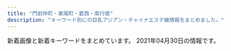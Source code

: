 ```yaml
---
title: "門前仲町・東陽町・葛西・南行徳"
description: "キーワード別にの巨乳アジアン・チャイナエステ嬢情報をまとめました。"
---
```


新着画像と新着キーワードをまとめています。
2021年04月30日の情報です。

<DmmAffiliateIns />
<KeywordTable
  shops={
    [
    {
        "name": "\u685c",
        "img_links": [
            "http://eskk.sakura-est.xyz/uploads//g2-225x300.jpg",
            "http://eskk.sakura-est.xyz/uploads//g4.jpg",
            "http://sakura-est.xyz/images/newt.png",
            "http://sakura-est.xyz/images/mobile.png",
            "http://eskk.sakura-est.xyz/uploads//g5-225x300.jpg",
            "http://sakura-est.xyz/images/r04.jpg",
            "http://sakura-est.xyz/images/gat.png",
            "http://sakura-est.xyz/images/g0.jpg",
            "http://sakura-est.xyz/images/r03.jpg",
            "http://sakura-est.xyz/images/r02.jpg",
            "http://sakura-est.xyz/images/tite-staff.png",
            "http://eskk.sakura-est.xyz/uploads//g1-225x300.jpg",
            "http://sakura-est.xyz/images/r01.jpg",
            "http://sakura-est.xyz/images/pickt.png"
        ],
        "station": "\u897f\u845b\u897f\u99c5\u5357\u53e3",
        "keywords": {
            "C": 11
        },
        "url": "http://sakura-est.xyz/"
    },
    {
        "keywords": {},
        "name": "\u7483\u6765",
        "station": "\u6d66\u5b89\u99c5\u5357\u53e3",
        "url": "http://arelaxchel.este88.com/",
        "img_links": [
            "http://arelaxchel.este88.com/images/mika1.jpg",
            "http://arelaxchel.este88.com/img/kaori1.jpg",
            "http://arelaxchel.este88.com/images/r02.jpg",
            "http://arelaxchel.este88.com/images/momo1.jpg",
            "http://arelaxchel.este88.com/gals/risa1.jpg",
            "http://arelaxchel.este88.com/img/momo1.jpg",
            "http://arelaxchel.este88.com/img/kixyoko1.jpg",
            "http://arelaxchel.este88.com/gals/koko1.jpg",
            "http://arelaxchel.este88.com/images/kaori1.jpg",
            "http://arelaxchel.este88.com/gals/sayuri1.jpg",
            "http://arelaxchel.este88.com/images/r01.jpg",
            "http://arelaxchel.este88.com/images/ph1.jpg",
            "http://arelaxchel.este88.com/images/kixyoko1.jpg",
            "http://arelaxchel.este88.com/images/r04.jpg",
            "http://arelaxchel.este88.com/img/mika1.jpg"
        ]
    },
    {
        "img_links": [
            "https://fussahoney.work/_src/55644676/img20210424195227478527.jpg",
            "https://fussahoney.work/_src/55644694/gallery4.jpg",
            "https://fussahoney.work/_src/55644766/index_05.png",
            "https://fussahoney.work/_src/55644733/img20210424215208455865.jpg",
            "https://fussahoney.work/_src/55644739/back.png",
            "https://fussahoney.work/_src/55644756/img20210424215533641005.jpg",
            "https://fussahoney.work/_src/55644743/img20210424215411497301.jpg",
            "https://fussahoney.work/_src/55662289/cam2.jpg",
            "https://fussahoney.work/_src/55644692/gallery3.jpg",
            "https://fussahoney.work/_src/55644645/navi_05.png",
            "https://fussahoney.work/_src/55644730/img20210424214533972247.jpg",
            "https://fussahoney.work/_src/55644797/wechatimg1670.jpg",
            "https://fussahoney.work/_src/55644639/navi_02.png",
            "https://fussahoney.work/_src/55644744/img20210424215411497301.jpg",
            "https://fussahoney.work/_src/55644764/index_04.png",
            "https://fussahoney.work/_src/55644641/navi_03.png",
            "https://fussahoney.work/_src/55647362/img20210425172639203334.png",
            "https://fussahoney.work/_src/55644666/back.png",
            "https://fussahoney.work/_src/55644680/img20210424195413788207.jpg",
            "https://fussahoney.work/_src/55644746/img20210424215411497301.jpg",
            "https://fussahoney.work/_src/55644650/slider2.png",
            "https://fussahoney.work/_src/55644795/wechatimg1670.jpg",
            "https://fussahoney.work/_src/55644685/back.png",
            "https://fussahoney.work/_src/55644688/gallery1.jpg",
            "https://fussahoney.work/_src/55748342/wechatimg1670.jpg",
            "https://fussahoney.work/_src/55644798/wechatimg1670.jpg",
            "https://fussahoney.work/_src/55644721/back.png",
            "https://fussahoney.work/_src/55644800/back.png",
            "https://fussahoney.work/_src/55644729/img20210424214526317949.jpg",
            "https://fussahoney.work/_src/55644726/img20210424214526317949.jpg",
            "https://fussahoney.work/_src/55644706/gallery-22.jpg",
            "https://fussahoney.work/_src/55644774/img20210425125358226802.png",
            "https://fussahoney.work/_src/55644682/img20210424195446755472.jpg",
            "https://fussahoney.work/_src/55644658/img20210423214535183420.jpg",
            "https://fussahoney.work/_src/55644660/img20210423214551710442.jpg",
            "https://fussahoney.work/_src/55644749/back.png",
            "https://fussahoney.work/_src/55644728/img20210424214526317949.jpg",
            "https://fussahoney.work/_src/55644747/img20210424215411497301.jpg",
            "https://fussahoney.work/_src/55644794/wechatimg1670.jpg",
            "https://fussahoney.work/_src/55644708/gallery11.jpg",
            "https://fussahoney.work/_src/55644731/img20210424214533972247.jpg",
            "https://fussahoney.work/_src/55644737/img20210424215208455865.jpg",
            "https://fussahoney.work/_src/55644663/img20210424151308520968.jpg",
            "https://fussahoney.work/_src/55644652/slider4.png",
            "https://fussahoney.work/_src/55644653/slider5.png",
            "https://fussahoney.work/_src/55644690/gallery2.jpg",
            "https://fussahoney.work/_src/55644768/index_06.png",
            "https://fussahoney.work/_src/55644678/img20210424195339075333.jpg",
            "https://fussahoney.work/_src/55644734/img20210424215208455865.jpg",
            "https://fussahoney.work/_src/55644736/img20210424215208455865.jpg",
            "https://fussahoney.work/_src/55644704/gallery-21.jpg",
            "https://fussahoney.work/_src/55644757/img20210424215533641005.jpg",
            "https://fussahoney.work/_src/55644668/back.png",
            "https://fussahoney.work/_src/55644651/slider3.png",
            "https://fussahoney.work/_src/55644754/img20210424215533641005.jpg",
            "https://fussahoney.work/_src/55662288/cam.jpg",
            "https://fussahoney.work/_src/55644710/gallery22.jpg",
            "https://fussahoney.work/_src/55644727/img20210424214533972247.jpg",
            "https://fussahoney.work/_src/55644787/img20210425142153125833.jpg",
            "https://fussahoney.work/_src/55644701/back.png",
            "https://fussahoney.work/_src/55644637/navi_01.png",
            "https://fussahoney.work/_src/55644659/img20210423214544782918.jpg",
            "https://fussahoney.work/_src/55644772/index_09.png",
            "https://fussahoney.work/_src/55644698/gallery6.jpg",
            "https://fussahoney.work/_src/55644759/back.png",
            "https://fussahoney.work/_src/55644649/slider1.png",
            "https://fussahoney.work/_src/55644770/index_08.png",
            "https://fussahoney.work/_src/55644673/back.png",
            "https://fussahoney.work/_src/55644753/img20210424215533641005.jpg",
            "https://fussahoney.work/_src/55644643/navi_04.png",
            "https://fussahoney.work/_src/55644696/gallery5.jpg",
            "https://fussahoney.work/_src/55644715/back.png"
        ],
        "keywords": {},
        "url": "https://fussahoney.work/",
        "name": "\u967d\u3060\u307e\u308a",
        "station": "\u6728\u5834\u99c51\u756a\u51fa\u53e3"
    },
    {
        "name": "Pussy Cat",
        "keywords": {
            "86": 47,
            "82": 6,
            "C": 44,
            "88": 13,
            "D": 73,
            "85": 25,
            "E": 6,
            "87": 25,
            "84": 7
        },
        "img_links": [
            "http://www.pussycat.esjoho.com/photo_news/upimg/920375fd9d44baad7f_0.jpg",
            "http://www.pussycat.esjoho.com/photo_news/upimg/787045c8b54142c99d_0.jpg",
            "http://www.pussycat.esjoho.com/files/038-02.jpg",
            "http://www.pussycat.esjoho.com/images/rsubt7.png",
            "http://www.pussycat.esjoho.com/photo_news/upimg/890295b1f7ebb0b15a_1.jpg",
            "http://www.pussycat.esjoho.com/photo_news/upimg/267825fe2ffc12c39d_1.jpg",
            "http://www.pussycat.esjoho.com/files/045.jpg",
            "http://www.pussycat.esjoho.com/files/013.jpg",
            "http://www.pussycat.esjoho.com/photo_news/upimg/819355b87bfb3e4692_0.jpg",
            "http://www.pussycat.esjoho.com/files/011-02.jpg",
            "http://www.pussycat.esjoho.com/files/017.jpg",
            "http://www.pussycat.esjoho.com/photo_news/upimg/924275fc7211843872_0.jpg",
            "http://www.pussycat.esjoho.com/files/039-02.jpg",
            "http://www.pussycat.esjoho.com/files/028-03.jpg",
            "http://www.pussycat.esjoho.com/files/014.jpg",
            "http://www.pussycat.esjoho.com/files/010-02.jpg",
            "http://www.pussycat.esjoho.com/files/039-03.jpg",
            "http://www.pussycat.esjoho.com/files/021-03.jpg",
            "http://www.pussycat.esjoho.com/photo_news/upimg/336315ba0d3aaaff3b_0.jpg",
            "http://www.pussycat.esjoho.com/images/esthe2.jpg",
            "http://www.pussycat.esjoho.com/photo_news/upimg/698175c8b541154864_0.jpg",
            "http://www.pussycat.esjoho.com/files/028.jpg",
            "http://www.pussycat.esjoho.com/files/013-02.jpg",
            "http://www.pussycat.esjoho.com/images/m6.jpg",
            "http://www.pussycat.esjoho.com/images/rsubt3.png",
            "http://www.pussycat.esjoho.com/photo_news/upimg/955745e5735b0ad897_1.jpg",
            "http://www.pussycat.esjoho.com/photo_news/upimg/943465c38225f78a78_0.jpg",
            "http://www.pussycat.esjoho.com/files/022.jpg",
            "http://www.pussycat.esjoho.com/files/012-02.jpg",
            "http://www.pussycat.esjoho.com/photo_news/upimg/539325db2737770376_0.jpg",
            "http://www.pussycat.esjoho.com/photo_news/upimg/810955b1a46afe8052_0.jpg",
            "http://www.pussycat.esjoho.com/files/041-02.jpg",
            "http://www.pussycat.esjoho.com/photo_news/upimg/267825fe2ffc12c39d_0.jpg",
            "http://www.pussycat.esjoho.com/photo_news/upimg/527315e31414915ded_1.jpg",
            "http://www.pussycat.esjoho.com/images/m3.jpg",
            "http://www.pussycat.esjoho.com/files/038.jpg",
            "http://www.pussycat.esjoho.com/files/024-03.jpg",
            "http://www.pussycat.esjoho.com/files/047-02.jpg",
            "http://www.pussycat.esjoho.com/files/015-02.jpg",
            "http://www.pussycat.esjoho.com/images/tel2.png",
            "http://www.pussycat.esjoho.com/images/b-tel.png",
            "http://www.pussycat.esjoho.com/files/017-03.jpg",
            "http://www.pussycat.esjoho.com/files/016-03.jpg",
            "http://www.pussycat.esjoho.com/files/011.jpg",
            "http://www.pussycat.esjoho.com/files/024.jpg",
            "http://www.pussycat.esjoho.com/files/014-03.jpg",
            "http://www.pussycat.esjoho.com/files/015-03.jpg",
            "http://www.pussycat.esjoho.com/files/015.jpg",
            "http://www.pussycat.esjoho.com/images/esthe1.jpg",
            "http://www.pussycat.esjoho.com/files/021-02.jpg",
            "http://www.pussycat.esjoho.com/images/m1.jpg",
            "http://www.pussycat.esjoho.com/files/010-03.jpg",
            "http://www.pussycat.esjoho.com/images/rsubt6.png",
            "http://www.pussycat.esjoho.com/files/042.jpg",
            "http://www.pussycat.esjoho.com/photo_news/upimg/556035b3207e240b54_0.jpg",
            "http://www.pussycat.esjoho.com/images/esthe3.jpg",
            "http://www.pussycat.esjoho.com/photo_news/upimg/228465ef03565baeb2_0.jpg",
            "http://www.pussycat.esjoho.com/photo_news/upimg/828135e4b6e272dcc3_0.jpg",
            "http://www.pussycat.esjoho.com/files/041.jpg",
            "http://www.pussycat.esjoho.com/photo_news/upimg/510715f1e53af03bef_0.jpg",
            "http://www.pussycat.esjoho.com/files/047.jpg",
            "http://www.pussycat.esjoho.com/files/022-03.jpg",
            "http://www.pussycat.esjoho.com/files/021.jpg",
            "http://www.pussycat.esjoho.com/images/rsubt5.png",
            "http://www.pussycat.esjoho.com/images/m2.jpg",
            "http://www.pussycat.esjoho.com/files/012-03.jpg",
            "http://www.pussycat.esjoho.com/photo_news/upimg/312165e12adadc0638_0.jpg",
            "http://www.pussycat.esjoho.com/photo_news/upimg/527315e31414915ded_0.jpg",
            "http://www.pussycat.esjoho.com/files/011-03.jpg",
            "http://www.pussycat.esjoho.com/files/024-02.jpg",
            "http://www.pussycat.esjoho.com/files/045-02.jpg",
            "http://www.pussycat.esjoho.com/images/slider-img002.jpg",
            "http://www.pussycat.esjoho.com/photo_news/upimg/194565b4308eccaf74_0.jpg",
            "http://www.pussycat.esjoho.com/files/018.jpg",
            "http://www.pussycat.esjoho.com/files/039.jpg",
            "http://www.pussycat.esjoho.com/files/047-03.jpg",
            "http://www.pussycat.esjoho.com/photo_news/upimg/796335c3324299839a_0.jpg",
            "http://www.pussycat.esjoho.com/files/041-03.jpg",
            "http://www.pussycat.esjoho.com/photo_news/upimg/904465b6c0c62502fb_0.jpg",
            "http://www.pussycat.esjoho.com/files/016-02.jpg",
            "http://www.pussycat.esjoho.com/photo_news/upimg/50003604f11c6021a3_0.jpg",
            "http://www.pussycat.esjoho.com/files/013-03.jpg",
            "http://www.pussycat.esjoho.com/photo_news/upimg/442605d3f99cdb9471_0.jpg",
            "http://www.pussycat.esjoho.com/images/rsubt2.png",
            "http://www.pussycat.esjoho.com/photo_news/upimg/764145ff82dd89bbf9_0.jpg",
            "http://www.pussycat.esjoho.com/photo_news/upimg/20230606aa9f5b1af9_0.jpg",
            "http://www.pussycat.esjoho.com/photo_news/upimg/738215f5076539165d_0.jpg",
            "http://www.pussycat.esjoho.com/photo_news/upimg/739045f97e90e854d5_0.jpg",
            "http://www.pussycat.esjoho.com/files/045-03.jpg",
            "http://www.pussycat.esjoho.com/files/038-03.jpg",
            "http://www.pussycat.esjoho.com/files/022-02.jpg",
            "http://www.pussycat.esjoho.com/photo_news/upimg/831555c0f56a6077d2_0.jpg",
            "http://www.pussycat.esjoho.com/files/018-03.jpg",
            "http://www.pussycat.esjoho.com/photo_news/upimg/831555c0f56a6077d2_1.jpg",
            "http://www.pussycat.esjoho.com/photo_news/upimg/588496059ae5e97040_0.jpg",
            "http://www.pussycat.esjoho.com/photo_news/upimg/698295d75fbe2cd885_0.jpg",
            "http://www.pussycat.esjoho.com/files/042-03.jpg",
            "http://www.pussycat.esjoho.com/images/m4.jpg",
            "http://www.pussycat.esjoho.com/photo_news/upimg/877905d08471b23032_0.jpg",
            "http://www.pussycat.esjoho.com/images/rsubt4.png",
            "http://www.pussycat.esjoho.com/photo_news/upimg/759985c3c5c332d36e_0.jpg",
            "http://www.pussycat.esjoho.com/files/012.jpg",
            "http://www.pussycat.esjoho.com/files/014-02.jpg",
            "http://www.pussycat.esjoho.com/files/018-02.jpg",
            "http://www.pussycat.esjoho.com/images/rsubt1.png",
            "http://www.pussycat.esjoho.com/files/017-02.jpg",
            "http://www.pussycat.esjoho.com/images/b-online.png",
            "http://www.pussycat.esjoho.com/files/016.jpg",
            "http://www.pussycat.esjoho.com/photo_news/upimg/287875b8345a0f195d_0.jpg",
            "http://www.pussycat.esjoho.com/files/028-02.jpg",
            "http://www.pussycat.esjoho.com/photo_news/upimg/793885bb1ce8539488_0.jpg",
            "http://www.pussycat.esjoho.com/photo_news/upimg/440565e16a8a498ba0_0.jpg",
            "http://www.pussycat.esjoho.com/files/042-02.jpg",
            "http://www.pussycat.esjoho.com/images/slider-img001.jpg",
            "http://www.pussycat.esjoho.com/photo_news/upimg/955745e5735b0ad897_0.jpg",
            "http://www.pussycat.esjoho.com/files/010.jpg",
            "http://www.pussycat.esjoho.com/photo_news/upimg/646585db681550282a_0.jpg"
        ],
        "station": "\u884c\u5fb3\u99c5",
        "url": "http://www.pussycat.esjoho.com/"
    },
    {
        "keywords": {
            "86": 12,
            "85": 12,
            "C": 15,
            "D": 28,
            "87": 4
        },
        "station": "\u845b\u897f\u99c5\u5730\u4e0b\u9244\u535a\u7269\u9928\u53e3",
        "img_links": [
            "https://lovelove.ests.jp/images/room3.jpg",
            "https://lovelove.ests.jp/photos/sites/54/2021/04/2021040311415296.jpg",
            "https://lovelove.ests.jp/photos/sites/54/2021/03/2021033018462548.jpg",
            "https://lovelove.ests.jp/images/themes/pink/s_pickup.png",
            "https://lovelove.ests.jp/images/room2.jpg",
            "https://lovelove.ests.jp/images/themes/pink/s_newface.png",
            "https://lovelove.ests.jp/images/themes/pink/line.png",
            "https://lovelove.ests.jp/photos/sites/54/2021/04/2021040118264097.jpg",
            "https://lovelove.ests.jp/images/room1.jpg",
            "https://lovelove.ests.jp/images/themes/pink/no1.png",
            "https://lovelove.ests.jp/images/themes/pink/s_link.png",
            "https://lovelove.ests.jp/photos/sites/54/2021/04/2021042813323398-600x800.jpg",
            "https://lovelove.ests.jp/photos/sites/54/2021/04/2021042813323398.jpg",
            "https://lovelove.ests.jp/images/themes/pink/s_news.png",
            "https://lovelove.ests.jp/images/themes/pink/s_ranking.png",
            "https://lovelove.ests.jp/photos/sites/54/2021/03/2021033018462288.jpg",
            "https://lovelove.ests.jp/photos/sites/54/2021/03/2021033018473374.jpg",
            "https://lovelove.ests.jp/photos/sites/54/2021/03/2021033018462349.jpg",
            "https://lovelove.ests.jp/images/themes/pink/no2.png",
            "https://lovelove.ests.jp/images/themes/pink/mobile.jpg",
            "https://lovelove.ests.jp/images/themes/pink/s_staff.png",
            "https://lovelove.ests.jp/images/room4.jpg",
            "https://lovelove.ests.jp/images/themes/pink/r3.jpg"
        ],
        "name": "LOVE LOVE",
        "url": "https://lovelove.ests.jp/"
    },
    {
        "keywords": {},
        "station": "\u845b\u897f\u99c5\u897f\u53e3",
        "img_links": [],
        "url": "http://ran.xyz.mn/",
        "name": "\u82b1\u6d77"
    },
    {
        "keywords": {
            "85": 3,
            "86": 2,
            "83": 1,
            "D": 6
        },
        "img_links": [
            "http://yuki.jpn.cm/images/s_staff.jpg",
            "http://yuki.jpn.cm/photos/sites/37/2020/03/2020030510325253.jpg",
            "http://yuki.jpn.cm/photos/sites/37/2020/03/2020030510342475.jpg",
            "http://yuki.jpn.cm/photos/sites/37/2020/03/2020030510331117.jpg",
            "http://yuki.jpn.cm/images/room3.jpg",
            "http://yuki.jpn.cm/photos/sites/37/2020/03/2020030510334277.jpg",
            "http://yuki.jpn.cm/images/end.png",
            "http://yuki.jpn.cm/photos/sites/37/2020/03/2020030510332648.jpg",
            "http://yuki.jpn.cm/images/mobile.jpg",
            "http://yuki.jpn.cm/images/room4.jpg",
            "http://yuki.jpn.cm/images/nbj2.jpg",
            "http://yuki.jpn.cm/photos/sites/37/2020/03/202003051033562.jpg",
            "http://yuki.jpn.cm/images/top.png",
            "http://yuki.jpn.cm/images/room2.jpg",
            "http://yuki.jpn.cm/images/1.jpg",
            "http://yuki.jpn.cm/images/s_news.jpg",
            "http://yuki.jpn.cm/images/room1.jpg"
        ],
        "url": "http://yuki.jpn.cm/",
        "station": "\u5357\u884c\u5fb3\u99c5\u5317\u53e3",
        "name": "\u3086\u304d"
    },
    {
        "url": "http://www.rakulax.jp/",
        "img_links": [
            "http://www.rakulax.jp/images/r5.jpg",
            "http://www.rakulax.jp/images/g001.jpg",
            "http://www.rakulax.jp/images/therapist_tit.jpg",
            "http://www.rakulax.jp/images/r3.jpg",
            "http://www.rakulax.jp/images/r4.jpg",
            "http://www.rakulax.jp/images/g0.jpg",
            "http://www.rakulax.jp/images/mobile.jpg",
            "http://www.rakulax.jp/images/newface_tit.jpg",
            "http://www.rakulax.jp/images/g1.jpg",
            "http://www.rakulax.jp/images/g4.jpg",
            "http://www.rakulax.jp/images/r1.jpg",
            "http://www.rakulax.jp/images/top.jpg",
            "http://www.rakulax.jp/images/r2.jpg",
            "http://www.rakulax.jp/images/r6.jpg",
            "http://www.rakulax.jp/images/g2.jpg"
        ],
        "keywords": {
            "C": 7
        },
        "station": "\u9580\u524d\u4ef2\u753a\u99c52\u756a\u51fa\u53e3",
        "name": "\u697d\u697d"
    },
    {
        "keywords": {
            "F": 1,
            "83": 5,
            "84": 1,
            "C": 8,
            "82": 3,
            "87": 5,
            "89": 1,
            "90": 1,
            "86": 9,
            "D": 15,
            "E": 3,
            "85": 4
        },
        "station": "\u884c\u5fb3\u99c5\u5357\u53e3",
        "url": "https://sweet-queen.ests.jp/",
        "name": "Sweet Queen\u30fb\u30b9\u30a6\u30a3\u30fc\u30c8\u30af\u30a4\u30fc\u30f3",
        "img_links": [
            "https://sweet-queen.ests.jp/photos/sites/12/2019/09/2019090915443421.jpg",
            "https://sweet-queen.ests.jp/photos/sites/12/2019/09/2019092614582660.jpg",
            "https://sweet-queen.ests.jp/photos/sites/12/2019/03/2019031519301066.jpg",
            "https://sweet-queen.ests.jp/photos/sites/12/2018/09/2018091109422420.jpg",
            "https://sweet-queen.ests.jp/photos/sites/12/2020/01/2020010912552782.jpg",
            "https://sweet-queen.ests.jp/photos/sites/12/2018/05/201805250756593.jpg",
            "https://sweet-queen.ests.jp/photos/sites/12/2020/12/2020122317270920.jpg",
            "https://sweet-queen.ests.jp/photos/sites/12/2020/01/2020010611404957.jpg",
            "https://sweet-queen.ests.jp/photos/sites/12/2018/08/2018082509443047.jpg",
            "https://sweet-queen.ests.jp/images/room2.jpg",
            "https://sweet-queen.ests.jp/photos/sites/12/2019/07/2019073011000090.jpg",
            "https://sweet-queen.ests.jp/photos/sites/12/2021/03/2021032318094325.jpg",
            "https://sweet-queen.ests.jp/photos/sites/12/2018/05/2018052507565947.jpg",
            "https://sweet-queen.ests.jp/photos/sites/12/2020/10/2020102718213243.jpg",
            "https://sweet-queen.ests.jp/images/s_face.jpg",
            "https://sweet-queen.ests.jp/images/mobile.jpg",
            "https://sweet-queen.ests.jp/photos/sites/12/2020/07/2020072713102372.jpg",
            "https://sweet-queen.ests.jp/photos/sites/12/2018/05/2018052507565915.jpg",
            "https://sweet-queen.ests.jp/photos/sites/12/2021/01/2021010819070927.jpg",
            "https://sweet-queen.ests.jp/photos/sites/12/2020/01/2020012916562962.jpg",
            "https://sweet-queen.ests.jp/photos/sites/12/2020/02/2020021813422714.jpg",
            "https://sweet-queen.ests.jp/photos/sites/12/2020/12/2020122317262280.jpg",
            "https://sweet-queen.ests.jp/images/top.png",
            "https://sweet-queen.ests.jp/photos/sites/12/2021/03/2021031516515050.jpg",
            "https://sweet-queen.ests.jp/photos/sites/12/2020/06/202006221317315.jpg",
            "https://sweet-queen.ests.jp/photos/sites/12/2018/11/2018112411391860.jpg",
            "https://sweet-queen.ests.jp/photos/sites/12/2018/08/2018083009422342.jpg",
            "https://sweet-queen.ests.jp/images/s_mobile.jpg",
            "https://sweet-queen.ests.jp/photos/sites/12/2020/02/2020022712250768.jpg",
            "https://sweet-queen.ests.jp/images/s_staff.png",
            "https://sweet-queen.ests.jp/photos/sites/12/2018/12/2018121114310827.jpg",
            "https://sweet-queen.ests.jp/images/s_news.jpg",
            "https://sweet-queen.ests.jp/photos/sites/12/2020/12/2020120213320379.jpg",
            "https://sweet-queen.ests.jp/images/s_link.png",
            "https://sweet-queen.ests.jp/images/room1.jpg",
            "https://sweet-queen.ests.jp/photos/sites/12/2018/06/2018062609292113.jpg",
            "https://sweet-queen.ests.jp/photos/sites/12/2018/10/2018100114043182.jpg",
            "https://sweet-queen.ests.jp/photos/sites/12/2020/12/202012161830054.jpg",
            "https://sweet-queen.ests.jp/photos/sites/12/2019/01/2019010713202685.jpg"
        ]
    },
    {
        "keywords": {
            "D": 4,
            "F": 4,
            "E": 2,
            "G": 4
        },
        "name": "\u884c\u5fb3\u5b66\u5712",
        "url": "http://gakuen.xyz.mn/",
        "station": "\u884c\u5fb3\u99c5\u5357\u53e3",
        "img_links": [
            "http://gakuen.xyz.mn/photos/sites/71/2020/02/2020020317175855.jpg",
            "http://gakuen.xyz.mn/photos/sites/71/2019/10/2019102420321841.jpg",
            "http://gakuen.xyz.mn/photos/sites/71/2019/09/2019092719211853.jpg",
            "http://gakuen.xyz.mn/images/mobile.jpg",
            "http://gakuen.xyz.mn/images/g1.jpg",
            "http://gakuen.xyz.mn/photos/sites/71/2020/03/2020030915313184.jpeg",
            "http://gakuen.xyz.mn/photos/sites/71/2021/04/2021040315072564-e1617430071942.jpeg",
            "http://gakuen.xyz.mn/photos/sites/71/2020/12/2020122014304059.jpg",
            "http://gakuen.xyz.mn/images/1.jpg",
            "http://gakuen.xyz.mn/photos/sites/71/2020/08/2020081616440837.jpg",
            "http://gakuen.xyz.mn/photos/sites/71/2019/09/2019092719211544.jpg",
            "http://gakuen.xyz.mn/images/g8.jpg",
            "http://gakuen.xyz.mn/photos/sites/71/2020/11/2020112517584561.jpg",
            "http://gakuen.xyz.mn/photos/sites/71/2019/10/2019101811500268.jpg",
            "http://gakuen.xyz.mn/photos/sites/71/2020/03/2020032610084881.jpg",
            "http://gakuen.xyz.mn/images/g10.jpg",
            "http://gakuen.xyz.mn/photos/sites/71/2019/12/2019121619230170.jpg",
            "http://gakuen.xyz.mn/images/2.jpg",
            "http://gakuen.xyz.mn/photos/sites/71/2020/02/2020021414323643.jpg",
            "http://gakuen.xyz.mn/images/info.jpg",
            "http://gakuen.xyz.mn/photos/sites/71/2019/10/2019101811390877.jpg",
            "http://gakuen.xyz.mn/images/g13.jpg",
            "http://gakuen.xyz.mn/photos/sites/71/2021/04/2021040917371526.jpg",
            "http://gakuen.xyz.mn/photos/sites/71/2021/04/2021042719583960-e1619521127868.jpeg",
            "http://gakuen.xyz.mn/photos/sites/71/2020/02/2020022618290662.jpg",
            "http://gakuen.xyz.mn/images/news1.jpg",
            "http://gakuen.xyz.mn/photos/sites/71/2020/11/2020111416130515.jpg",
            "http://gakuen.xyz.mn/images/g3.jpg",
            "http://gakuen.xyz.mn/photos/sites/71/2021/04/2021040917343160.jpg",
            "http://gakuen.xyz.mn/images/info2.jpg",
            "http://gakuen.xyz.mn/photos/sites/71/2021/04/2021041917464125-e1618822013542.jpeg",
            "http://gakuen.xyz.mn/photos/sites/71/2021/01/2021011516005173.jpeg",
            "http://gakuen.xyz.mn/images/g15.jpg",
            "http://gakuen.xyz.mn/photos/sites/71/2021/04/2021041917552189.jpg",
            "http://gakuen.xyz.mn/photos/sites/71/2021/04/2021042810263779.jpg",
            "http://gakuen.xyz.mn/photos/sites/71/2020/10/2020102412595563.jpg",
            "http://gakuen.xyz.mn/photos/sites/71/2020/02/2020020317060366.jpg",
            "http://gakuen.xyz.mn/photos/sites/71/2020/06/2020062110420119.jpg",
            "http://gakuen.xyz.mn/photos/sites/71/2019/11/2019111517040618.jpg",
            "http://gakuen.xyz.mn/images/g16.jpg",
            "http://gakuen.xyz.mn/photos/sites/71/2020/02/2020022210241571.jpg",
            "http://gakuen.xyz.mn/images/s_link.jpg",
            "http://gakuen.xyz.mn/images/s_cosplay.jpg",
            "http://gakuen.xyz.mn/photos/sites/71/2020/06/2020061015582330.jpg",
            "http://gakuen.xyz.mn/photos/sites/71/2019/12/2019120817483319.jpg",
            "http://gakuen.xyz.mn/images/top.jpg",
            "http://gakuen.xyz.mn/images/g2.jpg",
            "http://gakuen.xyz.mn/photos/sites/71/2020/01/2020011015294716.jpg",
            "http://gakuen.xyz.mn/photos/sites/71/2021/04/2021040917170299-e1617956231868.jpeg",
            "http://gakuen.xyz.mn/images/g17.jpg",
            "http://gakuen.xyz.mn/photos/sites/71/2019/10/2019102816572380.jpg",
            "http://gakuen.xyz.mn/photos/sites/71/2020/07/2020072818553775.jpg",
            "http://gakuen.xyz.mn/photos/sites/71/2020/09/2020092819121522.jpg",
            "http://gakuen.xyz.mn/photos/sites/71/2020/04/2020040816463188.jpg",
            "http://gakuen.xyz.mn/photos/sites/71/2020/01/2020010713430218.jpg",
            "http://gakuen.xyz.mn/images/pick.jpg",
            "http://gakuen.xyz.mn/images/staff_bj3.jpg",
            "http://gakuen.xyz.mn/images/g7.jpg",
            "http://gakuen.xyz.mn/images/s_staff.jpg"
        ]
    },
    {
        "keywords": {},
        "url": "http://treat-relax.com/",
        "station": "\u897f\u845b\u897f\u99c5\u5357\u53e3",
        "img_links": [
            "http://treat-relax.com/css/nav/nav-003.jpg",
            "http://treat-relax.com/staff/ami/01.jpg",
            "http://treat-relax.com/staff/rumi/01.jpg",
            "http://treat-relax.com/css/top-left0001.jpg",
            "http://treat-relax.com/staff/mei/02.jpg",
            "http://treat-relax.com/staff/anna/01.jpg",
            "http://treat-relax.com/staff/nana/01.jpg",
            "http://treat-relax.com/staff/anna/02.jpg",
            "http://treat-relax.com/css/nav/nav-002.jpg",
            "http://treat-relax.com/css/nav/nav-004.jpg",
            "http://treat-relax.com/css/nav/nav-005.jpg",
            "http://treat-relax.com/css/top02.jpg",
            "http://treat-relax.com/css/top-left02.jpg",
            "http://treat-relax.com/staff/ami/02.jpg",
            "http://treat-relax.com/css/nav/nav-006.jpg",
            "http://treat-relax.com/staff/haru/01.jpg",
            "http://treat-relax.com/staff/koko/01.jpg",
            "http://treat-relax.com/staff/mei/01.jpg",
            "http://treat-relax.com/staff/koko/02.jpg",
            "http://treat-relax.com/css/tel01.png",
            "http://treat-relax.com/css/staff/up.jpg",
            "http://treat-relax.com/staff/ai/01.jpg",
            "http://treat-relax.com/css/nav/nav-001.jpg",
            "http://treat-relax.com/css/staff/new.jpg"
        ],
        "name": "\u5929\u4f7f\u306e\u5922"
    },
    {
        "url": "http://aphrodite-est.xyz/",
        "name": "\u30b3\u30b3\u30a2",
        "img_links": [
            "http://aphrodite-est.xyz/img/top01.png",
            "http://aphrodite-est.xyz/img/cg07.png",
            "http://aphrodite-est.xyz/img/cg05.png",
            "http://aphrodite-est.xyz/img/stt.jpg",
            "http://aphrodite-est.xyz/img/nav-004.png",
            "http://aphrodite-est.xyz/img/nav-005.png",
            "http://aphrodite-est.xyz/img/cg06.png",
            "http://aphrodite-est.xyz/img/nav-001.png",
            "http://aphrodite-est.xyz/img/cg01.png",
            "http://aphrodite-est.xyz/img/cg09.png",
            "http://aphrodite-est.xyz/img/no.png",
            "http://aphrodite-est.xyz/img/nav-002.png",
            "http://aphrodite-est.xyz/img/tel.png",
            "http://aphrodite-est.xyz/img/cg03.png",
            "http://aphrodite-est.xyz/img/cg08.png",
            "http://aphrodite-est.xyz/img/stb.jpg",
            "http://aphrodite-est.xyz/img/nav-006.png",
            "http://aphrodite-est.xyz/img/cg02.png",
            "http://aphrodite-est.xyz/img/cg04.png",
            "http://aphrodite-est.xyz/img/nav-003.png"
        ],
        "keywords": {
            "E": 3,
            "86": 7,
            "D": 4,
            "85": 2,
            "C": 2
        },
        "station": "\u884c\u5fb3\u99c5\u5357\u53e3"
    },
    {
        "station": "\u9580\u524d\u4ef2\u753a\u99c56\u756a\u51fa\u53e3",
        "img_links": [
            "http://www.momiyoshi.mesthe.com/files/012-02.jpg",
            "http://www.momiyoshi.mesthe.com/files/013.jpg",
            "http://www.momiyoshi.mesthe.com/images/mainImg_sub.jpg",
            "http://www.momiyoshi.mesthe.com/images/icon_tel.png",
            "http://www.momiyoshi.mesthe.com/files/005-02.jpg",
            "http://www.momiyoshi.mesthe.com/images/icon_staff.png",
            "http://www.momiyoshi.mesthe.com/files/001-02.jpg",
            "http://www.momiyoshi.mesthe.com/files/002-02.jpg",
            "http://www.momiyoshi.mesthe.com/files/003-02.jpg",
            "http://www.momiyoshi.mesthe.com/files/003.jpg",
            "http://www.momiyoshi.mesthe.com/files/008.jpg",
            "http://www.momiyoshi.mesthe.com/images/icon_top.png",
            "http://www.momiyoshi.mesthe.com/files/011-02.jpg",
            "http://www.momiyoshi.mesthe.com/files/013-02.jpg",
            "http://www.momiyoshi.mesthe.com/files/005.jpg",
            "http://www.momiyoshi.mesthe.com/files/002.jpg",
            "http://www.momiyoshi.mesthe.com/images/icon_info.png",
            "http://www.momiyoshi.mesthe.com/files/004-02.jpg",
            "http://www.momiyoshi.mesthe.com/files/004.jpg",
            "http://www.momiyoshi.mesthe.com/files/008-02.jpg",
            "http://www.momiyoshi.mesthe.com/files/011.jpg",
            "http://www.momiyoshi.mesthe.com/files/012.jpg",
            "http://www.momiyoshi.mesthe.com/images/btn2.png",
            "http://www.momiyoshi.mesthe.com/images/mainImg_sub2.jpg",
            "http://www.momiyoshi.mesthe.com/files/001.jpg"
        ],
        "name": "momiyoshi",
        "url": "http://www.momiyoshi.mesthe.com/",
        "keywords": {
            "C": 12,
            "85": 8,
            "D": 24,
            "87": 16,
            "86": 12
        }
    },
    {
        "station": "\u9580\u524d\u4ef2\u753a\u99c53\u756a\u53e3",
        "name": "\u30e9\u30fb\u30e1\u30fc\u30eb",
        "keywords": {
            "86": 1,
            "87": 3,
            "C": 17,
            "88": 5
        },
        "url": "http://lamar-massage.work/",
        "img_links": [
            "http://lamar-massage.work/img/st14.png",
            "http://lamar-massage.work/i/img/sta32.png",
            "http://lamar-massage.work/img/st35.jpg",
            "http://lamar-massage.work/img/ss14.png",
            "http://lamar-massage.work/img/st28.png",
            "http://lamar-massage.work/img/link-1.png",
            "http://lamar-massage.work/i/img/sm.jpg",
            "http://lamar-massage.work/i/img/sta28.png",
            "http://lamar-massage.work/i/img/sta31.png",
            "http://lamar-massage.work/img/s30.png",
            "http://lamar-massage.work/img/link-2.png",
            "http://lamar-massage.work/img/st31.png",
            "http://lamar-massage.work/img/sta30.png",
            "http://lamar-massage.work/i/img/sta30.png",
            "http://lamar-massage.work/i/img/r4.jpg",
            "http://lamar-massage.work/img/s28.png",
            "http://lamar-massage.work/img/sta28.png",
            "http://lamar-massage.work/img/sta35.jpg",
            "http://lamar-massage.work/img/s34.jpg",
            "http://lamar-massage.work/img/st34.jpg",
            "http://lamar-massage.work/img/st29.png",
            "http://lamar-massage.work/img/mo.png",
            "http://lamar-massage.work/img/st30.png",
            "http://lamar-massage.work/i/img/r2.jpg",
            "http://lamar-massage.work/i/img/sta23.png",
            "http://lamar-massage.work/img/st32.png",
            "http://lamar-massage.work/i/img/sta34.jpg",
            "http://lamar-massage.work/img/s35.jpg",
            "http://lamar-massage.work/img/sta14.png",
            "http://lamar-massage.work/img/link-4.png",
            "http://lamar-massage.work/img/st33.png",
            "http://lamar-massage.work/img/ss35.jpg",
            "http://lamar-massage.work/img/nos.png",
            "http://lamar-massage.work/img/head.png",
            "http://lamar-massage.work/img/s32.png",
            "http://lamar-massage.work/img/sta33.png",
            "http://lamar-massage.work/img/s14.png",
            "http://lamar-massage.work/img/s31.png",
            "http://lamar-massage.work/img/sta29.png",
            "http://lamar-massage.work/i/img/sta35.jpg",
            "http://lamar-massage.work/i/img/sta14.png",
            "http://lamar-massage.work/i/img/sta24.png",
            "http://lamar-massage.work/i/img/sta29.png",
            "http://lamar-massage.work/img/bottom.png",
            "http://lamar-massage.work/img/sta31.png",
            "http://lamar-massage.work/i/img/sta33.png",
            "http://lamar-massage.work/i/img/r3.jpg",
            "http://lamar-massage.work/i/img/top.jpg",
            "http://lamar-massage.work/img/link-3.png",
            "http://lamar-massage.work/img/sta32.png",
            "http://lamar-massage.work/img/sta34.jpg"
        ]
    },
    {
        "img_links": [
            "https://static.wixstatic.com/media/0e987e_04865866db29405f837253bbbb514370~mv2.jpg",
            "https://static.wixstatic.com/media/0e987e_cfdd0d64f4194102b1b5e79b9f13ab93~mv2_d_3225_2419_s_4_2.jpg",
            "https://static.wixstatic.com/media/0e987e_64a2635496c2491d87b7a6c3e2a3199f~mv2.png",
            "https://static.wixstatic.com/media/0e987e_88bebfebb7174ba7b6cbf72e7d9319e7~mv2.jpeg",
            "https://static.wixstatic.com/media/0e987e_1679ce0bb843404cba048e3d4a181a6c~mv2_d_2207_3225_s_2.jpg",
            "https://static.wixstatic.com/media/0e987e_1b192f7e81e74112b0226c8e6a717c8f~mv2.jpg",
            "https://static.wixstatic.com/media/0e987e_f81114d4a5824d15974d25ecb4b8bdf0~mv2.png",
            "https://static.wixstatic.com/media/0e987e_4eea8036a1684d93b818072fe6423fa4~mv2.jpg",
            "https://static.wixstatic.com/media/0e987e_8079ae0f0d664248b7ef2ee6dda92782~mv2.png",
            "https://static.wixstatic.com/media/1fd55af04cc9e233f6ca4e29b72ebb00.png",
            "https://static.wixstatic.com/media/0e987e_66dae9fff67a4a7a8ae0dc9e20f796f8~mv2.png",
            "https://static.wixstatic.com/media/41d000_8ebb7d13d81ea4139c54644b997e8076.png",
            "https://static.wixstatic.com/media/0e987e_a1b224f50322408086988edc5198b273~mv2.jpg",
            "https://static.wixstatic.com/media/0e987e_ecd7951dee7f42ee8d19da6acf10e545~mv2.png"
        ],
        "station": "\u7be0\u5d0e\u99c5\u897f\u53e3",
        "name": "MINAEN",
        "keywords": {
            "\u4e73": 1
        },
        "url": "https://277025115.wixsite.com/mysite-1/"
    },
    {
        "name": "Lavender \uff5e\u30e9\u30d9\u30f3\u30c0\u30fc\uff5e",
        "station": "\u845b\u897f\u99c5",
        "url": "http://lavender01.com/",
        "img_links": [
            "http://lavender01.com/wp-content/uploads/2021/04/1619787720301.jpg",
            "http://lavender01.com/wp-content/uploads/2021/04/DWuvcZgBWqc17Hi1619083396_1619083425.jpg",
            "http://lavender01.com/wp-content/uploads/2020/11/33.jpg",
            "http://lavender01.com/wp-content/uploads/2018/02/1-2-330x493.jpg",
            "http://lavender01.com/wp-content/uploads/2018/02/6.jpg",
            "http://lavender01.com/wp-content/uploads/2021/04/\u3042\u3042\u3042.jpg",
            "http://lavender01.com/wp-content/uploads/2020/11/1606713863690.jpg",
            "http://lavender01.com/wp-content/uploads/2018/02/1-2.jpg",
            "http://lavender01.com/wp-content/uploads/2018/02/m_therapist.png",
            "http://lavender01.com/wp-content/uploads/2018/02/5-2-330x493.jpg",
            "http://lavender01.com/wp-content/uploads/2020/11/22258963.jpg",
            "http://lavender01.com/wp-content/uploads/2021/04/1619787729227.jpg",
            "http://lavender01.com/wp-content/uploads/2018/02/3-2.jpg",
            "http://lavender01.com/wp-content/uploads/2020/11/44.jpg",
            "http://lavender01.com/wp-content/uploads/2018/07/321.jpg",
            "http://lavender01.com/wp-content/uploads/2018/02/4-2.jpg",
            "http://lavender01.com/wp-content/uploads/2021/04/KOjSytryBBdLu2v1619788573_1619788593.jpg",
            "http://lavender01.com/wp-content/uploads/2018/02/2-2.jpg",
            "http://lavender01.com/wp-content/uploads/2020/11/uam1gRClIJWQsaK1607842826_1607842842.jpg",
            "http://lavender01.com/wp-content/uploads/2018/02/qr.jpg",
            "http://lavender01.com/wp-content/uploads/2021/04/1619787724812.jpg",
            "http://lavender01.com/wp-content/uploads/2020/11/PQTz07QdWarnUrS1607842853_1607842875.jpg",
            "http://lavender01.com/wp-content/uploads/2018/03/sys4.jpg",
            "http://lavender01.com/wp-content/uploads/2018/02/m_top-1.png",
            "http://lavender01.com/wp-content/uploads/2018/02/3-2-330x493.jpg",
            "http://lavender01.com/wp-content/uploads/2021/04/1-1.jpg",
            "http://lavender01.com/wp-content/uploads/2018/02/m_gallery.png",
            "http://lavender01.com/wp-content/uploads/2020/11/SSfYZs6CdoQYwW01606714654_1606714696.jpg",
            "http://lavender01.com/wp-content/uploads/2018/02/5-2.jpg",
            "http://lavender01.com/wp-content/plugins/wpfront-scroll-top/images/icons/103.png",
            "http://lavender01.com/wp-content/uploads/2018/02/2-2-330x493.jpg",
            "http://lavender01.com/wp-content/uploads/2021/04/xsZVLMOBvlGslIP1619083232_1619083310.jpg"
        ],
        "keywords": {
            "\u80f8": 1
        }
    },
    {
        "keywords": {
            "E": 2,
            "C": 12,
            "D": 2,
            "85": 2,
            "87": 2,
            "86": 2
        },
        "name": "\u7f8e\u5c11\u5973\u770b\u8b77\u30b9\u30c6\u30fc\u30b7\u30e7\u30f3",
        "url": "http://beautygirls-station.work/",
        "station": "\u9580\u524d\u4ef2\u753a\u99c53\u756a\u51fa\u53e3",
        "img_links": [
            "http://beautygirls-station.work/img/sta3.jpg",
            "http://beautygirls-station.work/sp/img/p1.jpg",
            "http://beautygirls-station.work/sp/img/add.jpg",
            "http://beautygirls-station.work/img/sta1.jpg",
            "http://beautygirls-station.work/sp/img/t-s.jpg",
            "http://beautygirls-station.work/sp/img/st2.jpg",
            "http://beautygirls-station.work/img/rom.png",
            "http://beautygirls-station.work/sp/img/botton.jpg",
            "http://beautygirls-station.work/img/bottom.png",
            "http://beautygirls-station.work/sp/img/p3.jpg",
            "http://beautygirls-station.work/sp/img/pic.jpg",
            "http://beautygirls-station.work/sp/img/p2.jpg",
            "http://beautygirls-station.work/sp/img/t-a.jpg",
            "http://beautygirls-station.work/sp/img/tel.jpg",
            "http://beautygirls-station.work/sp/img/t-o.jpg",
            "http://beautygirls-station.work/img/s1.jpg",
            "http://beautygirls-station.work/img/sta2.jpg",
            "http://beautygirls-station.work/sp/img/pc.jpg",
            "http://beautygirls-station.work/sp/img/time.jpg",
            "http://beautygirls-station.work/img/nos.jpg",
            "http://beautygirls-station.work/img/st1.jpg",
            "http://beautygirls-station.work/sp/img/st3.jpg",
            "http://beautygirls-station.work/img/st3.jpg",
            "http://beautygirls-station.work/sp/img/t-t.jpg",
            "http://beautygirls-station.work/sp/img/st1.jpg",
            "http://beautygirls-station.work/img/s2.jpg",
            "http://beautygirls-station.work/img/st2.jpg",
            "http://beautygirls-station.work/sp/img/t-r.jpg",
            "http://beautygirls-station.work/img/bod.png",
            "http://beautygirls-station.work/sp/img/tit.jpg",
            "http://beautygirls-station.work/sp/img/sys.jpg",
            "http://beautygirls-station.work/sp/img/info.jpg",
            "http://beautygirls-station.work/img/mo.png",
            "http://beautygirls-station.work/img/s3.jpg"
        ]
    },
    {
        "name": "\u30ea\u30d5\u30ec\u30c3\u30b7\u30e5",
        "url": "http://iyasinote.xyz/",
        "img_links": [
            "http://iyasinote.xyz/_src/20272636/back.png",
            "http://iyasinote.xyz/_src/23776259/wechatimg249_20180701185537417.jpg",
            "http://iyasinote.xyz/_src/20272568/img20151209023726260995.jpg",
            "http://iyasinote.xyz/_src/20272644/s1.jpg",
            "http://iyasinote.xyz/_src/20272642/index_08.png",
            "http://iyasinote.xyz/_src/20272602/sign.png",
            "http://iyasinote.xyz/_src/20850017/s3.jpg",
            "http://iyasinote.xyz/_src/20850006/s1.jpg",
            "http://iyasinote.xyz/_src/20272584/tel.png",
            "http://iyasinote.xyz/_src/20272631/x3.png",
            "http://iyasinote.xyz/_src/20272573/b1.png",
            "http://iyasinote.xyz/_src/21196925/img20180526163006762357.jpg",
            "http://iyasinote.xyz/_src/20272683/s3.jpg",
            "http://iyasinote.xyz/_src/20272628/x1.png",
            "http://iyasinote.xyz/_src/20272570/dscf1336.jpg",
            "http://iyasinote.xyz/_src/20272569/_x1m6343.jpg",
            "http://iyasinote.xyz/_src/20272581/sign.png",
            "http://iyasinote.xyz/_src/20272612/sign.png",
            "http://iyasinote.xyz/_src/20272641/index_11.png",
            "http://iyasinote.xyz/_src/20272639/index_04.png",
            "http://iyasinote.xyz/_src/20272575/sign.png",
            "http://iyasinote.xyz/_src/20272588/sign.png",
            "http://iyasinote.xyz/_src/20272640/index_05.png",
            "http://iyasinote.xyz/_src/20272585/back.png",
            "http://iyasinote.xyz/_src/20272567/sign.png",
            "http://iyasinote.xyz/_src/20272590/x1.png",
            "http://iyasinote.xyz/_src/32108882/img20190623174539069990.jpg",
            "http://iyasinote.xyz/_src/20850011/s2.jpg",
            "http://iyasinote.xyz/_src/20272668/info1.png",
            "http://iyasinote.xyz/_src/20272608/back.png",
            "http://iyasinote.xyz/_src/23776260/wechatimg249_20180701185537417.jpg",
            "http://iyasinote.xyz/_src/20272665/img20160204005259325917.jpg",
            "http://iyasinote.xyz/_src/20272618/x3.png",
            "http://iyasinote.xyz/_src/20272583/tel.png",
            "http://iyasinote.xyz/_src/20272684/s2.jpg",
            "http://iyasinote.xyz/_src/20272594/x3.png",
            "http://iyasinote.xyz/_src/20272599/back.png",
            "http://iyasinote.xyz/_src/20272626/sign.png",
            "http://iyasinote.xyz/_src/20272571/img20160403102850637767.jpg",
            "http://iyasinote.xyz/_src/20272623/back.png",
            "http://iyasinote.xyz/_src/20272578/b1.png",
            "http://iyasinote.xyz/_src/20272614/x1.png",
            "http://iyasinote.xyz/_src/20272643/index_09.png"
        ],
        "station": "\u6728\u5834\u99c5A4\u51fa\u53e3",
        "keywords": {}
    },
    {
        "img_links": [
            "http://www.yeraisha.esjp.info/photo_news/upimg/96590602a02528f39e_1.jpg",
            "http://www.yeraisha.esjp.info/photo_news/upimg/103916020c5436cbc3_1.jpg",
            "http://www.yeraisha.esjp.info/files/010-02.jpg",
            "http://www.yeraisha.esjp.info/images/m-top003.jpg",
            "http://www.yeraisha.esjp.info/files/014-03.jpg",
            "http://www.yeraisha.esjp.info/files/015-03.jpg",
            "http://www.yeraisha.esjp.info/files/001-02.jpg",
            "http://www.yeraisha.esjp.info/files/014.jpg",
            "http://www.yeraisha.esjp.info/files/003-02.jpg",
            "http://www.yeraisha.esjp.info/files/001.jpg",
            "http://www.yeraisha.esjp.info/files/010.jpg",
            "http://www.yeraisha.esjp.info/images/m-head01.jpg",
            "http://www.yeraisha.esjp.info/files/007.jpg",
            "http://www.yeraisha.esjp.info/photo_news/upimg/235456066b19e7057b_0.jpg",
            "http://www.yeraisha.esjp.info/files/011-03.jpg",
            "http://www.yeraisha.esjp.info/photo_news/upimg/657035f9ba51dd5f6b_0.jpg",
            "http://www.yeraisha.esjp.info/photo_news/upimg/287805fc9ed3c6dfd5_0.jpg",
            "http://www.yeraisha.esjp.info/files/007-02.jpg",
            "http://www.yeraisha.esjp.info/images/foot01.jpg",
            "http://www.yeraisha.esjp.info/photo_news/upimg/569645ff576e68a2f9_1.jpg",
            "http://www.yeraisha.esjp.info/photo_news/upimg/541995f8e7a123b0df_0.jpg",
            "http://www.yeraisha.esjp.info/files/002.jpg",
            "http://www.yeraisha.esjp.info/photo_news/upimg/287876012472ea7f2e_1.jpg",
            "http://www.yeraisha.esjp.info/photo_news/upimg/708855fa23e7b29bc6_1.jpg",
            "http://www.yeraisha.esjp.info/files/007-03.jpg",
            "http://www.yeraisha.esjp.info/files/016-03.jpg",
            "http://www.yeraisha.esjp.info/files/014-02.jpg",
            "http://www.yeraisha.esjp.info/photo_news/upimg/541995f8e7a123b0df_1.jpg",
            "http://www.yeraisha.esjp.info/files/011.jpg",
            "http://www.yeraisha.esjp.info/files/002-02.jpg",
            "http://www.yeraisha.esjp.info/photo_news/upimg/470435fe983ea66714_0.jpg",
            "http://www.yeraisha.esjp.info/files/015-02.jpg",
            "http://www.yeraisha.esjp.info/images/call.png",
            "http://www.yeraisha.esjp.info/files/011-02.jpg",
            "http://www.yeraisha.esjp.info/files/016.jpg",
            "http://www.yeraisha.esjp.info/files/015.jpg",
            "http://www.yeraisha.esjp.info/files/016-02.jpg",
            "http://www.yeraisha.esjp.info/files/010-03.jpg",
            "http://www.yeraisha.esjp.info/files/002-03.jpg",
            "http://www.yeraisha.esjp.info/files/001-03.jpg",
            "http://www.yeraisha.esjp.info/images/m-top004.jpg",
            "http://www.yeraisha.esjp.info/files/003.jpg",
            "http://www.yeraisha.esjp.info/files/003-03.jpg",
            "http://www.yeraisha.esjp.info/photo_news/upimg/103916020c5436cbc3_0.jpg"
        ],
        "name": "\u591c\u6765\u9999",
        "url": "http://www.yeraisha.esjp.info/",
        "station": "\u9580\u524d\u4ef2\u753a\u99c51\u756a\u51fa\u53e3",
        "keywords": {
            "C": 4,
            "D": 12,
            "87": 6,
            "88": 2,
            "86": 10
        }
    },
    {
        "url": "http://est-lux.com/",
        "img_links": [
            "http://est-lux.com/staff/aya/01.jpg",
            "http://est-lux.com/staff/koko/01mb.jpg",
            "http://est-lux.com/pic/campaign.png",
            "http://est-lux.com/staff/sakura/01.jpg",
            "http://est-lux.com/staff/sakura/01mb.jpg",
            "http://est-lux.com/img/ttl_staff.png",
            "http://est-lux.com/staff/haruka/01.jpg",
            "http://est-lux.com/staff/haruka/01mb.jpg",
            "http://est-lux.com/staff/momo/01mb.jpg",
            "http://est-lux.com/staff/koko/01.jpg",
            "http://est-lux.com/img/ttl_mobile.png",
            "http://est-lux.com/staff/momo/01.jpg",
            "http://est-lux.com/staff/miharu/01.jpg",
            "http://est-lux.com/staff/rina/01.jpg",
            "http://est-lux.com/staff/miharu/01mb.jpg",
            "http://est-lux.com/pic/head.png",
            "http://est-lux.com/img/ttl_recbnr.png",
            "http://est-lux.com/staff/rina/01mb.jpg",
            "http://est-lux.com/img/access/address.png",
            "http://est-lux.com/staff/aya/01mb.jpg",
            "http://est-lux.com/i/files/homeimg.jpg"
        ],
        "keywords": {
            "C": 16
        },
        "station": "\u845b\u897f\u99c5\u4e2d\u592e\u53e3",
        "name": "Aegean Sea\u30fb\u30a8\u30fc\u30b2\u6d77"
    },
    {
        "img_links": [
            "http://www.onnanokaori.mensest.com/files/001.jpg",
            "http://www.onnanokaori.mensest.com/files/003.jpg",
            "http://www.onnanokaori.mensest.com/images/m-top003.jpg",
            "http://www.onnanokaori.mensest.com/images/m-head01.jpg",
            "http://www.onnanokaori.mensest.com/files/002.jpg",
            "http://www.onnanokaori.mensest.com/files/005.jpg",
            "http://www.onnanokaori.mensest.com/images/call.png",
            "http://www.onnanokaori.mensest.com/photo_news/upimg/55604608baeace63dc_0.jpg",
            "http://www.onnanokaori.mensest.com/images/foot01.jpg"
        ],
        "keywords": {
            "86": 2,
            "D": 8,
            "87": 6
        },
        "url": "http://www.onnanokaori.mensest.com/",
        "station": "\u6d66\u5b89\u99c5\u5357\u53e3",
        "name": "\u5973\u306e\u9999\u308a"
    },
    {
        "keywords": {
            "E": 2
        },
        "img_links": [
            "http://yurichan.info/html/dianna_jing/images/room4.jpg",
            "http://yurichan.info/uploads/210222/1-2102220T0412K.jpg",
            "http://yurichan.info/uploads/201105/1-2011051P21C63.jpg",
            "http://yurichan.info/picture/end.png",
            "http://yurichan.info/picture/s_new.png",
            "http://yurichan.info/picture/photo3.png",
            "http://yurichan.info/html/dianna_jing/images/room3.jpg",
            "http://yurichan.info/picture/top22.png",
            "http://yurichan.info/picture/s_staff.png",
            "http://yurichan.info/uploads/210426/1-21042614562BJ.jpg",
            "http://yurichan.info/uploads/210322/1-21032209452GP.jpg",
            "http://yurichan.info/uploads/201116/1-201116132154547.jpg",
            "http://yurichan.info/picture/top23.png",
            "http://yurichan.info/picture/i_therapist.png",
            "http://yurichan.info/uploads/210422/1-210422104422O6.jpg",
            "http://yurichan.info/uploads/210219/1-210219153SC08.jpg",
            "http://yurichan.info/html/dianna_jing/images/room2.jpg",
            "http://yurichan.info/uploads/210326/1-21032614153A55.jpg",
            "http://yurichan.info/html/dianna_jing/images/room1.jpg",
            "http://yurichan.info/uploads/210409/1-210409103Ta44.jpg",
            "http://yurichan.info/uploads/210429/1-2104291253044W.jpg"
        ],
        "station": "\u884c\u5fb3\u99c5\u5357\u53e3",
        "name": "\u30e6\u30ea\u3061\u3083\u3093",
        "url": "http://yurichan.info/"
    },
    {
        "img_links": [
            "http://wientry.work/uploads/210204/1-210204145321421.jpg",
            "http://wientry.work/uploads/210204/1-2102041454259C.jpg",
            "http://wientry.work/static/picture/right.jpg",
            "http://wientry.work/static/picture/nav-001.png",
            "http://wientry.work/static/picture/nav-005.png",
            "http://wientry.work/static/picture/nav-002.png",
            "http://wientry.work/static/picture/left.jpg",
            "http://wientry.work/static/picture/nav-006.png",
            "http://wientry.work/static/picture/top01.png",
            "http://wientry.work/static/picture/tel.png",
            "http://wientry.work/static/picture/top003.jpg",
            "http://wientry.work/static/picture/nav-003.png",
            "http://wientry.work/uploads/210204/1-2102041451144E.jpg",
            "http://wientry.work/static/picture/nav-004.png"
        ],
        "keywords": {
            "85": 1,
            "88": 1,
            "D": 2,
            "C": 1,
            "84": 1
        },
        "url": "http://wientry.work/",
        "name": "\u30e9\u30d6\u30ea\u30fc",
        "station": "\u884c\u5fb3\u99c5"
    },
    {
        "name": "Royal\uff5e\u30ed\u30a4\u30e4\u30eb\uff5e",
        "station": "\u845b\u897f\u99c5\u897f\u53e3",
        "url": "http://www.mens-royal.com/",
        "img_links": [
            "http://www.mens-royal.com/images/s_link.png",
            "http://www.mens-royal.com/images/girl-z1.jpg",
            "http://www.mens-royal.com/images/s_news.png",
            "http://www.mens-royal.com/images/top02.jpg",
            "http://www.mens-royal.com/images/s_staff.png",
            "http://www.mens-royal.com/files/067.jpg",
            "http://www.mens-royal.com/files/072.jpg",
            "http://www.mens-royal.com/files/072-02.jpg",
            "http://www.mens-royal.com/files/057-02.jpg",
            "http://www.mens-royal.com/images/room2.jpg",
            "http://www.mens-royal.com/files/067-02.jpg",
            "http://www.mens-royal.com/images/s_pick.png",
            "http://www.mens-royal.com/files/071-02.jpg",
            "http://www.mens-royal.com/images/room4.jpg",
            "http://www.mens-royal.com/images/s_mobile.png",
            "http://www.mens-royal.com/files/057.jpg",
            "http://www.mens-royal.com/images/girl-z2.jpg",
            "http://www.mens-royal.com/files/063-02.jpg",
            "http://www.mens-royal.com/images/top01.jpg",
            "http://www.mens-royal.com/images/mobile.jpg",
            "http://www.mens-royal.com/files/042.jpg",
            "http://www.mens-royal.com/files/042-02.jpg",
            "http://www.mens-royal.com/images/room3.jpg",
            "http://www.mens-royal.com/files/063.jpg",
            "http://www.mens-royal.com/images/room1.jpg",
            "http://www.mens-royal.com/images/nbj3.jpg",
            "http://www.mens-royal.com/images/link/koko_200x40.png",
            "http://www.mens-royal.com/files/071.jpg"
        ],
        "keywords": {
            "D": 2,
            "84": 2,
            "E": 4,
            "87": 2,
            "C": 16,
            "88": 8,
            "F": 4
        }
    },
    {
        "name": "\u6e29\u3082\u308a",
        "img_links": [
            "http://www.nuku-mori.xyz/images/index-take_21.jpg",
            "http://www.nuku-mori.xyz/images/nav/c-nav-sys.jpg",
            "http://www.nuku-mori.xyz/images/index-take_17.jpg",
            "http://www.nuku-mori.xyz/images/nav/c-nav-info.jpg",
            "http://www.nuku-mori.xyz/images/staff/yuri.jpg",
            "http://www.nuku-mori.xyz/images/index-take_09.jpg",
            "http://www.nuku-mori.xyz/images/staff/2/ami.jpg",
            "http://www.nuku-mori.xyz/images/nav/index-t_staff.jpg",
            "http://www.nuku-mori.xyz/images/index-take_02.jpg",
            "http://www.nuku-mori.xyz/images/index-take_12.jpg",
            "http://www.nuku-mori.xyz/images/sys.jpg",
            "http://www.nuku-mori.xyz/images/staff/2/mika.jpg",
            "http://www.nuku-mori.xyz/images/index-take_07.jpg",
            "http://www.nuku-mori.xyz/images/staff/2/yuki2.jpg",
            "http://www.nuku-mori.xyz/images/staff/2/nana.jpg",
            "http://www.nuku-mori.xyz/images/index-take_06.jpg",
            "http://www.nuku-mori.xyz/pad/off2.jpg",
            "http://www.nuku-mori.xyz/images/index-take_13.jpg"
        ],
        "keywords": {
            "C": 6
        },
        "url": "http://www.nuku-mori.xyz/",
        "station": "\u6771\u967d\u753a\u99c51\u756a\u51fa\u53e3"
    },
    {
        "keywords": {
            "C": 26,
            "D": 10,
            "86": 5,
            "\u5de8\u4e73": 1,
            "85": 5,
            "\u80f8": 1,
            "\u4e73": 1
        },
        "img_links": [
            "http://sh-honeyspa.work/uploads/200812/1-200Q213432R35.jpg",
            "http://sh-honeyspa.work/uploads/181109/1-1Q1091511432Z.jpg",
            "http://sh-honeyspa.work/uploads/allimg/180703/1-1PF3111J3201.png",
            "http://sh-honeyspa.work/templets/default/picture/top1.jpg",
            "http://sh-honeyspa.work/uploads/191115/1-191115100214144.jpg",
            "http://sh-honeyspa.work/templets/default/picture/top.jpg",
            "http://sh-honeyspa.work/uploads/201126/1-20112613341O53.jpg",
            "http://sh-honeyspa.work/uploads/190903/1-1ZZ3133U4960.jpg",
            "http://sh-honeyspa.work/uploads/180703/1-1PF30Z200O9.jpg",
            "http://sh-honeyspa.work/uploads/210201/1-21020111123UH.jpg",
            "http://sh-honeyspa.work/uploads/190311/1-1Z3111253164H.jpg",
            "http://sh-honeyspa.work/uploads/200608/1-20060P9542X63.jpg",
            "http://sh-honeyspa.work/uploads/200113/1-20011316422c28.jpg",
            "http://sh-honeyspa.work/templets/default/picture/girl-z2.jpg",
            "http://sh-honeyspa.work/templets/default/picture/girl-z1.jpg",
            "http://sh-honeyspa.work/uploads/191223/1-19122316264LR.jpg",
            "http://sh-honeyspa.work/templets/default/picture/staff01.jpg",
            "http://sh-honeyspa.work/uploads/allimg/180629/1-1P629115504250.png",
            "http://sh-honeyspa.work/uploads/190903/1-1ZZ3133G9361.jpg",
            "http://sh-honeyspa.work/uploads/191122/1-191122161241O8.jpg",
            "http://sh-honeyspa.work/templets/default/picture/s_news.jpg",
            "http://sh-honeyspa.work/uploads/181023/1-1Q0230950223S.jpg",
            "http://sh-honeyspa.work/uploads/180629/1-1P629141950141.png",
            "http://sh-honeyspa.work/uploads/200114/1-200114154TN60.jpg",
            "http://sh-honeyspa.work/uploads/180629/1-1P629142554530.png",
            "http://sh-honeyspa.work/uploads/180703/1-1PF30Z04J01.jpg"
        ],
        "station": "\u884c\u5fb3\u99c5",
        "url": "http://sh-honeyspa.work/",
        "name": "Honey Spa \uff5e\u30cf\u30cb\u30fc\u30b9\u30d1\uff5e"
    },
    {
        "name": "\u871c\u5922",
        "station": "\u6728\u5834\u99c52\u756a\u51fa\u53e3",
        "img_links": [
            "http://www.firumi.xyz/uploads/210310/1-210310101QaI.jpg",
            "http://www.firumi.xyz/picture/head_01.png",
            "http://www.firumi.xyz/uploads/210306/1-21030610244c11.jpg",
            "http://firumi.xyz/uploads/210310/1-2103101012262B.jpg",
            "http://firumi.xyz/uploads/210310/1-210310101505524.jpg",
            "http://firumi.xyz/picture/1402-1.png",
            "http://firumi.xyz/uploads/210306/1-21030610255D60.jpg",
            "http://www.firumi.xyz/uploads/210306/1-2103061023434B.jpg",
            "http://firumi.xyz/uploads/210306/1-210306102234243.jpg",
            "http://firumi.xyz/uploads/210306/1-210306102625964.jpg",
            "http://firumi.xyz/uploads/210306/1-21030610252C55.jpg",
            "http://firumi.xyz/uploads/210310/1-21031010133W49.jpg",
            "http://firumi.xyz/uploads/210306/1-210306102412195.jpg",
            "http://www.firumi.xyz/uploads/210306/1-210306102315912.jpg",
            "http://firumi.xyz/picture/head_01.png",
            "http://www.firumi.xyz/uploads/210310/1-210310101619254.jpg",
            "http://www.firumi.xyz/uploads/210310/1-210310101F2C2.jpg",
            "http://firumi.xyz/uploads/210310/1-210310101619254.jpg",
            "http://firumi.xyz/uploads/210306/1-210306102H3155.jpg",
            "http://firumi.xyz/uploads/210306/1-2103061023434B.jpg",
            "http://www.firumi.xyz/uploads/210310/1-210310101IW24.jpg",
            "http://firumi.xyz/uploads/210306/1-21030610244c11.jpg",
            "http://www.firumi.xyz/uploads/210306/1-210306102412195.jpg",
            "http://firumi.xyz/picture/head_03.png",
            "http://firumi.xyz/uploads/210310/1-210310101IW24.jpg",
            "http://firumi.xyz/uploads/210310/1-210310101F2C2.jpg",
            "http://firumi.xyz/uploads/210310/1-210310101QaI.jpg",
            "http://www.firumi.xyz/uploads/210306/1-210306102H3155.jpg",
            "http://www.firumi.xyz/uploads/210310/1-2103101015431A.jpg",
            "http://firumi.xyz/uploads/210310/1-2103101015431A.jpg",
            "http://firumi.xyz/uploads/210306/1-210306102315912.jpg",
            "http://www.firumi.xyz/uploads/210310/1-210310101505524.jpg",
            "http://www.firumi.xyz/uploads/210306/1-210306102234243.jpg"
        ],
        "url": "http://firumi.xyz/",
        "keywords": {
            "\u80f8": 2
        }
    },
    {
        "name": "\u6625 -\u306f\u308b-",
        "station": "\u9580\u524d\u4ef2\u753a\u99c56\u756a\u51fa\u53e3",
        "img_links": [
            "http://www.lover.iesjp.com/images/maining.jpg",
            "http://www.lover.iesjp.com/images/tit_new.png",
            "http://www.lover.iesjp.com/images/sp_tit_therapist.png",
            "http://www.lover.iesjp.com/images/sp_top.jpg",
            "http://www.lover.iesjp.com/images/sp_tit_new.png",
            "http://www.lover.iesjp.com/files/004-03.jpg",
            "http://www.lover.iesjp.com/files/002-02.jpg",
            "http://www.lover.iesjp.com/files/001-02.jpg",
            "http://www.lover.iesjp.com/files/005-03.jpg",
            "http://www.lover.iesjp.com/images/top.jpg",
            "http://www.lover.iesjp.com/images/img_tel.png",
            "http://www.lover.iesjp.com/images/tit_therapist.png",
            "http://www.lover.iesjp.com/files/004.jpg",
            "http://www.lover.iesjp.com/files/001-03.jpg",
            "http://www.lover.iesjp.com/files/001.jpg",
            "http://www.lover.iesjp.com/files/005-02.jpg",
            "http://www.lover.iesjp.com/files/005.jpg",
            "http://www.lover.iesjp.com/files/002.jpg",
            "http://www.lover.iesjp.com/files/002-03.jpg",
            "http://www.lover.iesjp.com/files/004-02.jpg"
        ],
        "keywords": {
            "87": 18,
            "C": 6,
            "D": 18,
            "86": 6
        },
        "url": "http://www.lover.iesjp.com/"
    },
    {
        "keywords": {},
        "name": "CUTE GIRLS",
        "station": "\u897f\u845b\u897f\u99c5\u5357\u53e3",
        "url": "https://cg.uouono.com/",
        "img_links": []
    },
    {
        "keywords": {
            "C": 16
        },
        "img_links": [
            "http://arm-salon.com/staff/kana/01mb.jpg",
            "http://arm-salon.com/staff/hana/01mb.jpg",
            "http://arm-salon.com/staff/nene/01mb.jpg",
            "http://arm-salon.com/img/att.png",
            "http://arm-salon.com/pic/head.png",
            "http://arm-salon.com/staff/mika/01.jpg",
            "http://arm-salon.com/staff/mika/01mb.jpg",
            "http://arm-salon.com/staff/sizuka/01.jpg",
            "http://arm-salon.com/staff/momo/01.jpg",
            "http://arm-salon.com/staff/momo/01mb.jpg",
            "http://arm-salon.com/pic/top.png",
            "http://arm-salon.com/staff/nene/01.jpg",
            "http://arm-salon.com/img/ttl_staff.png",
            "http://arm-salon.com/i/files/homeimg.jpg",
            "http://arm-salon.com/staff/yuna/01mb.jpg",
            "http://arm-salon.com/staff/sizuka/01mb.jpg",
            "http://arm-salon.com/staff/yuna/01.jpg",
            "http://arm-salon.com/staff/hana/01.jpg",
            "http://arm-salon.com/img/ttl_mobile.png",
            "http://arm-salon.com/staff/kana/01.jpg"
        ],
        "station": "\u897f\u845b\u897f\u99c5\u5317\u53e3",
        "name": "\u68ee\u306e\u5bb6",
        "url": "http://arm-salon.com/"
    },
    {
        "img_links": [
            "http://eurynome-est.biz/css/m-top-right01.jpg",
            "http://eurynome-est.biz/css/staff/nsta.png",
            "http://eurynome-est.biz/css/staff/staff06.png",
            "http://eurynome-est.biz/css/staff/staff061.png",
            "http://eurynome-est.biz/css/m-right.jpg",
            "http://eurynome-est.biz/css/staff/staff02.png",
            "http://eurynome-est.biz/css/staff/staff03.png",
            "http://eurynome-est.biz/css/staff/staff031.png",
            "http://eurynome-est.biz/css/m-top-right04.jpg",
            "http://eurynome-est.biz/css/m-top02.jpg",
            "http://eurynome-est.biz/css/staff/staff05.png",
            "http://eurynome-est.biz/css/m-left.jpg",
            "http://eurynome-est.biz/css/staff/staff01.png",
            "http://eurynome-est.biz/css/top-left01.jpg",
            "http://eurynome-est.biz/css/m-top-right03.jpg",
            "http://eurynome-est.biz/css/m-head.jpg",
            "http://eurynome-est.biz/css/m-top-right02.jpg",
            "http://eurynome-est.biz/css/m-yejiao.jpg",
            "http://eurynome-est.biz/images/call.png"
        ],
        "keywords": {},
        "url": "http://eurynome-est.biz/",
        "name": "\u30b7\u30f3\u30c7\u30ec\u30e9\u30ac\u30fc\u30eb",
        "station": "\u9580\u524d\u4ef2\u753a\u99c54\u756a\u51fa\u53e3"
    },
    {
        "keywords": {
            "E": 1,
            "C": 16,
            "F": 2
        },
        "station": "\u897f\u845b\u897f\u99c5\u5317\u53e3",
        "img_links": [
            "https://static.wixstatic.com/media/96d791_b9f10a69e3814caf9ca0fd108e450bfa~mv2.jpg",
            "https://static.wixstatic.com/media/96d791_6ff48fcff4404e948713a278d6fba4aa~mv2.jpg",
            "https://static.wixstatic.com/media/1789f4_e147280e483f42899e4b3d5e7caf92f1~mv2.jpg",
            "https://static.wixstatic.com/media/96d791_859f31dba3184d118e9eed6302e18ea1~mv2.jpg",
            "https://static.wixstatic.com/media/1789f4_c6233abd4113483aa0a2bc9c149301de~mv2.jpg",
            "https://static.wixstatic.com/media/1789f4_4191522c42df4c19a40f7066cc6e288b~mv2.jpg",
            "https://static.wixstatic.com/media/96d791_777d95134fdd4e6f8fa4a6835974a07e~mv2.jpg",
            "https://static.wixstatic.com/media/1789f4_ebfc2b7cf8e0414cb8f047fc113b8a0f~mv2.jpg",
            "https://static.wixstatic.com/media/1789f4_4944d99558644db29800079770c4728f~mv2.jpg",
            "https://static.wixstatic.com/media/1789f4_6339548d722e42cd9cb0bba2e089a878~mv2.jpg",
            "https://static.wixstatic.com/media/96d791_5d55c113359a4a188f4a12da11153d08~mv2.png",
            "https://static.wixstatic.com/media/1789f4_3504477e9be446b48c38be0412c03b71~mv2.jpg",
            "https://static.wixstatic.com/media/1789f4_37c5ad5eac7c435bbf6465cef4458a93~mv2.jpg",
            "https://static.wixstatic.com/media/1789f4_924b58ab79154b06a9cf2728f83f9e16~mv2.jpg",
            "https://static.wixstatic.com/media/1789f4_eb4dabafdee7459289bbfd43f6719052~mv2.jpg",
            "https://static.wixstatic.com/media/96d791_3eb6f202b7134ca182380be13a2eceec~mv2.png",
            "https://static.wixstatic.com/media/96d791_9f250e4c7aed463b8cc303d40b6fdc85~mv2.jpg",
            "https://static.wixstatic.com/media/1789f4_1146068564354e1a8a4e7edc727710ae~mv2.jpg",
            "https://static.wixstatic.com/media/1789f4_9ce844cd1f0346ba9986da7e247737c1~mv2.jpg",
            "https://static.wixstatic.com/media/a896d9_02f0ebb1776e442eae0ce11dffc92d24.png",
            "https://static.wixstatic.com/media/96d791_1be596dd7f23490b9b0e704178290531~mv2.jpg",
            "https://static.wixstatic.com/media/1789f4_bb09d038921944c0a6aeab64006a7e13~mv2.jpg",
            "https://static.wixstatic.com/media/1789f4_08db416164264cc2afaf7ab008798109~mv2.jpg",
            "https://static.wixstatic.com/media/96d791_e28a35375184419e9585c2b4e12ac83e~mv2.jpg",
            "https://static.wixstatic.com/media/1789f4_2fbb8d30cbfd49d58924ba8e468ef7f5~mv2.jpg",
            "https://static.wixstatic.com/media/96d791_43e018dca22747c2b765d8aa6bb4730d~mv2.jpg",
            "https://static.wixstatic.com/media/96d791_817955bbd13f4a11abc0c6ddfbac0f82~mv2.jpg",
            "https://static.wixstatic.com/media/1789f4_87b201f67c6e4c62af73fb844a14de81~mv2.jpg",
            "https://static.wixstatic.com/media/96d791_f28a0b63f0e242c58274b246ca243806~mv2.png",
            "https://static.wixstatic.com/media/96d791_9f931b4f1aa848f686c4852fb4de0023~mv2.jpg",
            "https://static.wixstatic.com/media/a896d9_bbced4ca1ed240d9976a39bd584760ec.png",
            "https://static.wixstatic.com/media/96d791_319c152db4f64ca4ae7aaf3dfaa2e545~mv2.jpg",
            "https://static.wixstatic.com/media/1789f4_e7a10f40611c4d518ceb402a4b8e6483~mv2.jpg",
            "https://static.wixstatic.com/media/96d791_1c10b3e5806b434e9674af60ef5ee259~mv2.jpg",
            "https://static.wixstatic.com/media/1789f4_b5b09432f43e4c789cf70ea4c2bcb8b4~mv2.jpg",
            "https://static.wixstatic.com/media/96d791_909be609618b462998825515bd1ecfea~mv2.jpg",
            "https://static.wixstatic.com/media/96d791_a6a8b8544ec34c5a8f5c58828e8b0a0f~mv2.jpg",
            "https://static.wixstatic.com/media/96d791_9531b0b1bbfc427f8c9fc93875698f78~mv2.jpg"
        ],
        "url": "https://www.es-mensesthe.info/",
        "name": "\u30ef\u30f3\u30c0\u30fc\u30e9\u30f3\u30c9"
    },
    {
        "station": "\u884c\u5fb3\u99c5",
        "url": "http://blue-est.xyz/",
        "keywords": {
            "85": 1,
            "E": 1,
            "C": 7
        },
        "name": "Angel Islands",
        "img_links": [
            "http://blue-est.xyz/images/sr.jpg",
            "http://blue-est.xyz/images/ayk.jpg",
            "http://blue-est.xyz/images/aya.jpg",
            "http://blue-est.xyz/images/g9.jpg",
            "http://blue-est.xyz/images/tite-staff.png",
            "http://blue-est.xyz/images/g4.jpg",
            "http://blue-est.xyz/images/nana.jpg",
            "http://blue-est.xyz/images/g7.jpg",
            "http://blue-est.xyz/images/newt.png",
            "http://blue-est.xyz/images/lie.jpg",
            "http://blue-est.xyz/images/mobile.png",
            "http://blue-est.xyz/images/g5.jpg",
            "http://blue-est.xyz/images/top.png",
            "http://blue-est.xyz/images/miyu.jpg",
            "http://blue-est.xyz/images/hana.jpg",
            "http://blue-est.xyz/images/nnm.jpg",
            "http://blue-est.xyz/images/moe.jpg",
            "http://blue-est.xyz/images/pickt.png",
            "http://blue-est.xyz/images/lisa.jpg",
            "http://blue-est.xyz/images/na.jpg",
            "http://blue-est.xyz/images/ayi.jpg",
            "http://blue-est.xyz/images/h1.jpg",
            "http://blue-est.xyz/images/h2.jpg",
            "http://blue-est.xyz/images/mina.jpg",
            "http://blue-est.xyz/images/my.jpg",
            "http://blue-est.xyz/images/g0.jpg",
            "http://blue-est.xyz/images/g8.jpg",
            "http://blue-est.xyz/images/gat.png",
            "http://blue-est.xyz/images/mla.jpg",
            "http://blue-est.xyz/images/y.jpg",
            "http://blue-est.xyz/images/lili.jpg",
            "http://blue-est.xyz/images/laki.jpg",
            "http://blue-est.xyz/images/runa.jpg",
            "http://blue-est.xyz/images/ggg.jpg",
            "http://blue-est.xyz/images/g6.jpg",
            "http://blue-est.xyz/images/g1.jpg",
            "http://blue-est.xyz/images/g18.jpg",
            "http://blue-est.xyz/images/kaori.jpg",
            "http://blue-est.xyz/images/r01.jpg",
            "http://blue-est.xyz/images/saki.jpg",
            "http://blue-est.xyz/images/mm.jpg",
            "http://blue-est.xyz/images/mimi.jpg",
            "http://blue-est.xyz/images/momo.jpg",
            "http://blue-est.xyz/images/r02.jpg"
        ]
    },
    {
        "name": "Aries \u30a2\u30ea\u30a8\u30b9",
        "station": "\u884c\u5fb3\u99c5\u5317\u53e3",
        "keywords": {
            "E": 6,
            "\u30bb\u30af\u30b7\u30fc": 59,
            "F": 69
        },
        "img_links": [
            "http://es-chinese.info/wp-content/uploads/2020/11/yukina1_\u526f\u672c-212x300.jpg",
            "http://es-chinese.info/wp-content/uploads/2020/11/sayumixd2_\u526f\u672c-221x300.jpg",
            "http://es-chinese.info/wp-content/uploads/2020/09/ayimixd_\u526f\u672c-1-500x750.jpg",
            "http://es-chinese.info/wp-content/uploads/2020/09/ayimixd_\u526f\u672c-1-169x300.jpg",
            "http://es-chinese.info/wp-content/themes/template-salon2/images/noimg.jpg",
            "http://es-chinese.info/wp-content/uploads/2020/12/haruxd2_\u526f\u672c-169x300.jpg",
            "http://es-chinese.info/wp-content/uploads/2019/12/WeChat-Image_20191207141010-768x1024.jpg",
            "http://es-chinese.info/wp-content/uploads/2020/12/haruxd1_\u526f\u672c-576x1024.jpg",
            "http://es-chinese.info/wp-content/uploads/2020/11/sayumixd3_\u526f\u672c-218x300.jpg",
            "http://es-chinese.info/wp-content/uploads/2021/01/eri2_\u526f\u672c.jpg",
            "http://es-chinese.info/wp-content/uploads/2020/11/akanexd5_\u526f\u672c-500x750.jpg",
            "http://es-chinese.info/wp-content/uploads/2021/04/yayaxd_\u526f\u672c-500x750.jpg",
            "http://es-chinese.info/wp-content/uploads/2021/01/eri2_\u526f\u672c-500x750.jpg",
            "http://es-chinese.info/wp-content/uploads/2020/09/hare1_\u526f\u672c-500x750.jpg",
            "http://es-chinese.info/wp-content/uploads/2021/01/aoyixd4_\u526f\u672c-212x300.jpg",
            "http://es-chinese.info/wp-content/uploads/2021/02/mireyixd1_\u526f\u672c-500x750.jpg",
            "http://es-chinese.info/wp-content/uploads/2020/04/hina1_\u526f\u672c-500x750.jpg",
            "http://es-chinese.info/wp-content/themes/template-salon2/images/header-tel.png",
            "http://es-chinese.info/wp-content/uploads/2020/12/haruxd1_\u526f\u672c-500x750.jpg",
            "http://es-chinese.info/wp-content/uploads/2019/12/WeChat-Image_20191207141003.jpg",
            "http://es-chinese.info/wp-content/uploads/2021/02/mireyixd1_\u526f\u672c.jpg",
            "http://es-chinese.info/wp-content/uploads/2021/01/aoyixd3_\u526f\u672c-212x300.jpg",
            "http://es-chinese.info/wp-content/uploads/2020/11/akanexd5_\u526f\u672c-745x1024.jpg",
            "http://es-chinese.info/wp-content/uploads/2021/04/miyukixd5_\u526f\u672c-500x750.jpg",
            "http://es-chinese.info/wp-content/uploads/2021/01/eri1_\u526f\u672c-752x1024.jpg",
            "http://es-chinese.info/wp-content/uploads/2021/02/mireyixd3_\u526f\u672c-500x750.jpg",
            "http://es-chinese.info/wp-content/themes/template-salon2/images/bnr.jpg",
            "http://es-chinese.info/wp-content/uploads/2020/11/yukina2_\u526f\u672c-500x750.jpg",
            "http://es-chinese.info/wp-content/uploads/2020/11/mayixd1_\u526f\u672c_\u526f\u672c-165x300.jpg",
            "http://es-chinese.info/wp-content/uploads/2021/01/aoyixd5_\u526f\u672c-212x300.jpg",
            "http://es-chinese.info/wp-content/uploads/2020/11/yukina1_\u526f\u672c-500x750.jpg",
            "http://es-chinese.info/wp-content/uploads/2021/01/aoyixd5_\u526f\u672c-500x750.jpg",
            "http://es-chinese.info/wp-content/uploads/2021/04/miyukixd6_\u526f\u672c.jpg",
            "http://es-chinese.info/wp-content/uploads/2021/04/miyukixd2_\u526f\u672c.jpg",
            "http://es-chinese.info/wp-content/uploads/2021/04/miyukixd2_\u526f\u672c-500x750.jpg",
            "http://es-chinese.info/wp-content/uploads/2020/12/haruxd1_\u526f\u672c-169x300.jpg",
            "http://es-chinese.info/wp-content/uploads/2020/01/aya4_\u526f\u672c-500x750.jpg",
            "http://es-chinese.info/wp-content/uploads/2020/11/yukina2_\u526f\u672c-209x300.jpg",
            "http://es-chinese.info/wp-content/uploads/2021/01/eri1_\u526f\u672c-220x300.jpg",
            "http://es-chinese.info/wp-content/uploads/2021/02/mireyixd3_\u526f\u672c-221x300.jpg",
            "http://es-chinese.info/wp-content/uploads/2021/01/eri1_\u526f\u672c-500x750.jpg",
            "http://es-chinese.info/wp-content/uploads/2020/11/yukina2_\u526f\u672c.jpg",
            "http://es-chinese.info/wp-content/uploads/2020/11/mayixd2_\u526f\u672c-500x750.jpg",
            "http://es-chinese.info/wp-content/uploads/2019/12/WeChat-Image_20191207141006-768x1024.jpg",
            "http://es-chinese.info/wp-content/uploads/2021/01/eri1_\u526f\u672c.jpg",
            "http://es-chinese.info/wp-content/uploads/2021/02/mireyixd4_\u526f\u672c-500x750.jpg",
            "http://es-chinese.info/wp-content/uploads/2020/11/yukina1_\u526f\u672c.jpg",
            "http://es-chinese.info/wp-content/uploads/2021/01/aoyixd5_\u526f\u672c.jpg",
            "http://es-chinese.info/wp-content/uploads/2021/02/mireyixd4_\u526f\u672c-216x300.jpg",
            "http://es-chinese.info/wp-content/uploads/2020/11/sayumixd1_\u526f\u672c.jpg",
            "http://es-chinese.info/wp-content/uploads/2020/04/hina1_\u526f\u672c-167x300.jpg",
            "http://es-chinese.info/wp-content/uploads/2020/09/ayimixd_\u526f\u672c-1-577x1024.jpg",
            "http://es-chinese.info/wp-content/uploads/2020/11/mayixd2_\u526f\u672c.jpg",
            "http://es-chinese.info/wp-content/uploads/2020/11/akane6_\u526f\u672c-162x300.jpg",
            "http://es-chinese.info/wp-content/uploads/2020/09/sana_\u526f\u672c-500x750.jpg",
            "http://es-chinese.info/wp-content/uploads/2021/04/miyukixd5_\u526f\u672c-225x300.jpg",
            "http://es-chinese.info/wp-content/uploads/2020/11/mayixd1_\u526f\u672c_\u526f\u672c-500x750.jpg",
            "http://es-chinese.info/wp-content/uploads/2021/04/miyukixd5_\u526f\u672c.jpg",
            "http://es-chinese.info/wp-content/uploads/2020/11/sayumixd1_\u526f\u672c-218x300.jpg",
            "http://es-chinese.info/wp-content/uploads/2020/11/ayimixd3_\u526f\u672c-169x300.jpg",
            "http://es-chinese.info/wp-content/uploads/2021/04/miyukixd6_\u526f\u672c-500x750.jpg",
            "http://es-chinese.info/wp-content/uploads/2020/11/mayixd2_\u526f\u672c-552x1024.jpg",
            "http://es-chinese.info/wp-content/uploads/2021/02/mireyixd3_\u526f\u672c.jpg",
            "http://es-chinese.info/wp-content/uploads/2021/02/mireyixd4_\u526f\u672c.jpg",
            "http://es-chinese.info/wp-content/uploads/2021/04/yayaxd_\u526f\u672c.jpg",
            "http://es-chinese.info/wp-content/uploads/2019/12/WeChat-Image_20191207140959.jpg",
            "http://es-chinese.info/wp-content/uploads/2020/11/mayixd2_\u526f\u672c-162x300.jpg",
            "http://es-chinese.info/wp-content/themes/template-salon2/images/main1.jpg",
            "http://es-chinese.info/wp-content/uploads/2021/01/aoyixd3_\u526f\u672c-500x750.jpg",
            "http://es-chinese.info/wp-content/uploads/2021/01/aoyixd3_\u526f\u672c.jpg",
            "http://es-chinese.info/wp-content/uploads/2020/11/mayixd1_\u526f\u672c_\u526f\u672c.jpg",
            "http://es-chinese.info/wp-content/uploads/2020/11/sayumixd1_\u526f\u672c-500x750.jpg",
            "http://es-chinese.info/wp-content/uploads/2021/01/eri2_\u526f\u672c-228x300.jpg"
        ],
        "url": "http://es-chinese.info/"
    },
    {
        "name": "\u30af\u30aa\u30ec\u30a2",
        "station": "\u6771\u967d\u753a\u99c54\u756a\u51fa\u53e3",
        "img_links": [
            "http://cuorea-massage.work/img/st19.jpg",
            "http://cuorea-massage.work/img/st23.jpg",
            "http://cuorea-massage.work/i/img/sta7.jpg",
            "http://cuorea-massage.work/img/st17.jpg",
            "http://cuorea-massage.work/img/st015.jpg",
            "http://cuorea-massage.work/img/s12.jpg",
            "http://cuorea-massage.work/img/m6.jpg",
            "http://cuorea-massage.work/i/img/r1.jpg",
            "http://cuorea-massage.work/i/img/sta1.jpg",
            "http://cuorea-massage.work/i/img/sta22.jpg",
            "http://cuorea-massage.work/img/s24.jpg",
            "http://cuorea-massage.work/img/st12.jpg",
            "http://cuorea-massage.work/img/s1.jpg",
            "http://cuorea-massage.work/img/s19.jpg",
            "http://cuorea-massage.work/img/fla.jpg",
            "http://cuorea-massage.work/i/img/sta19.jpg",
            "http://cuorea-massage.work/img/s22.jpg",
            "http://cuorea-massage.work/img/m5.jpg",
            "http://cuorea-massage.work/i/img/paypay.jpg",
            "http://cuorea-massage.work/img/sta22.jpg",
            "http://cuorea-massage.work/img/head.jpg",
            "http://cuorea-massage.work/img/m50.jpg",
            "http://cuorea-massage.work/img/sta24.jpg",
            "http://cuorea-massage.work/img/s16.jpg",
            "http://cuorea-massage.work/img/sta7.jpg",
            "http://cuorea-massage.work/img/s21.jpg",
            "http://cuorea-massage.work/i/img/sta17.jpg",
            "http://cuorea-massage.work/img/sta19.jpg",
            "http://cuorea-massage.work/img/s13.jpg",
            "http://cuorea-massage.work/img/s15.jpg",
            "http://cuorea-massage.work/img/sta21.jpg",
            "http://cuorea-massage.work/img/st11.jpg",
            "http://cuorea-massage.work/img/sta12.jpg",
            "http://cuorea-massage.work/img/nos.jpg",
            "http://cuorea-massage.work/img/sta16.jpg",
            "http://cuorea-massage.work/img/m20.jpg",
            "http://cuorea-massage.work/img/sta4.jpg",
            "http://cuorea-massage.work/img/sta11.jpg",
            "http://cuorea-massage.work/img/st15.jpg",
            "http://cuorea-massage.work/i/img/r3.jpg",
            "http://cuorea-massage.work/img/st21.jpg",
            "http://cuorea-massage.work/img/m30.jpg",
            "http://cuorea-massage.work/i/img/sta24.jpg",
            "http://cuorea-massage.work/i/img/sta4.jpg",
            "http://cuorea-massage.work/img/st7.jpg",
            "http://cuorea-massage.work/img/sta17.jpg",
            "http://cuorea-massage.work/i/img/nos.jpg",
            "http://cuorea-massage.work/img/sta13.jpg",
            "http://cuorea-massage.work/img/s4.jpg",
            "http://cuorea-massage.work/img/sta1.jpg",
            "http://cuorea-massage.work/img/st4.jpg",
            "http://cuorea-massage.work/img/credit.jpg",
            "http://cuorea-massage.work/img/m4.jpg",
            "http://cuorea-massage.work/img/fla-2.jpg",
            "http://cuorea-massage.work/img/st16.jpg",
            "http://cuorea-massage.work/i/img/r2.jpg",
            "http://cuorea-massage.work/img/botton.jpg",
            "http://cuorea-massage.work/img/st22.jpg",
            "http://cuorea-massage.work/img/sta15.jpg",
            "http://cuorea-massage.work/img/s23.jpg",
            "http://cuorea-massage.work/i/img/sta15.jpg",
            "http://cuorea-massage.work/img/s7.jpg",
            "http://cuorea-massage.work/i/img/sta12.jpg",
            "http://cuorea-massage.work/i/img/sta21.jpg",
            "http://cuorea-massage.work/img/st13.jpg",
            "http://cuorea-massage.work/img/st04.jpg",
            "http://cuorea-massage.work/img/m40.jpg",
            "http://cuorea-massage.work/i/img/st21.jpg",
            "http://cuorea-massage.work/img/st24.jpg",
            "http://cuorea-massage.work/i/img/sta23.jpg",
            "http://cuorea-massage.work/i/img/sta11.jpg",
            "http://cuorea-massage.work/i/img/sta16.jpg",
            "http://cuorea-massage.work/img/st1.jpg",
            "http://cuorea-massage.work/img/m3.jpg",
            "http://cuorea-massage.work/img/m2.jpg",
            "http://cuorea-massage.work/img/sta23.jpg",
            "http://cuorea-massage.work/img/m60.jpg",
            "http://cuorea-massage.work/img/m1.jpg",
            "http://cuorea-massage.work/img/s11.jpg"
        ],
        "keywords": {
            "86": 15,
            "87": 7,
            "88": 6,
            "E": 9,
            "C": 22,
            "85": 3,
            "D": 21
        },
        "url": "http://cuorea-massage.work/"
    },
    {
        "name": "Loves \u30e9\u30d0\u30fc\u30ba",
        "img_links": [
            "https://chokoi.tyo.cm/photos/sites/79/2021/03/2021030906125324.jpg",
            "https://chokoi.tyo.cm/images/img_service01.jpg",
            "https://chokoi.tyo.cm/images/end.png",
            "https://chokoi.tyo.cm/images/sp_nav02.png",
            "https://chokoi.tyo.cm/photos/sites/79/2021/03/202103090612546.jpg",
            "https://chokoi.tyo.cm/photos/sites/79/2021/03/2021030906125613.jpg",
            "https://chokoi.tyo.cm/images/sp_nav03.png",
            "https://chokoi.tyo.cm/images/sp_tit_news.png",
            "https://chokoi.tyo.cm/images/img_service02.jpg",
            "https://chokoi.tyo.cm/images/top.png",
            "https://chokoi.tyo.cm/images/img_service03.jpg",
            "https://chokoi.tyo.cm/photos/sites/79/2021/04/2021040405151563.jpg",
            "https://chokoi.tyo.cm/images/room3.jpg",
            "https://chokoi.tyo.cm/images/link_nav01.jpg",
            "https://chokoi.tyo.cm/photos/sites/79/2021/04/2021040405151464.jpg",
            "https://chokoi.tyo.cm/images/room1.jpg",
            "https://chokoi.tyo.cm/images/sp_nav01.png",
            "https://chokoi.tyo.cm/images/sp_end.jpg",
            "https://chokoi.tyo.cm/photos/sites/79/2021/03/2021030906125267.jpg",
            "https://chokoi.tyo.cm/images/link_nav04.jpg",
            "https://chokoi.tyo.cm/images/sp_tit_staff.png",
            "https://chokoi.tyo.cm/images/link_nav02.jpg",
            "https://chokoi.tyo.cm/images/link_nav06.jpg",
            "https://chokoi.tyo.cm/images/sp_top.jpg",
            "https://chokoi.tyo.cm/images/card.png",
            "https://chokoi.tyo.cm/images/room4.jpg",
            "https://chokoi.tyo.cm/images/link_nav03.jpg",
            "https://chokoi.tyo.cm/images/room2.jpg",
            "https://chokoi.tyo.cm/images/link_nav05.jpg",
            "https://chokoi.tyo.cm/images/re.png",
            "https://chokoi.tyo.cm/photos/sites/79/2021/03/2021030906125066.jpg"
        ],
        "keywords": {
            "D": 28,
            "83": 7,
            "C": 13,
            "85": 14,
            "86": 7,
            "88": 7,
            "87": 7,
            "E": 14
        },
        "station": "\u6728\u5834\u99c54b\u51fa\u53e3",
        "url": "https://chokoi.tyo.cm/"
    },
    {
        "url": "http://www.bestlove.esjp.info/",
        "keywords": {
            "D": 6,
            "87": 4,
            "86": 2,
            "88": 2,
            "C": 2
        },
        "station": "\u9580\u524d\u4ef2\u753a\u99c54\u756a\u53e3",
        "name": "Best Love",
        "img_links": [
            "http://www.bestlove.esjp.info/images/call.png",
            "http://www.bestlove.esjp.info/images/m-left.jpg",
            "http://www.bestlove.esjp.info/images/m-top03.jpg",
            "http://www.bestlove.esjp.info/images/m-top-right04.jpg",
            "http://www.bestlove.esjp.info/images/m-yejiao.jpg",
            "http://www.bestlove.esjp.info/images/m-right.jpg",
            "http://www.bestlove.esjp.info/images/m-top-right01.jpg",
            "http://www.bestlove.esjp.info/images/m-head.jpg",
            "http://www.bestlove.esjp.info/files/002.jpg",
            "http://www.bestlove.esjp.info/photo_news/upimg/849236066c0874c4c8_0.jpg",
            "http://www.bestlove.esjp.info/photo_news/upimg/20664608653e38f8a6_0.jpg",
            "http://www.bestlove.esjp.info/files/004.jpg",
            "http://www.bestlove.esjp.info/images/top-left01.jpg",
            "http://www.bestlove.esjp.info/files/001.jpg",
            "http://www.bestlove.esjp.info/files/003.jpg",
            "http://www.bestlove.esjp.info/images/m-top-right03.jpg",
            "http://www.bestlove.esjp.info/images/m-top02.jpg",
            "http://www.bestlove.esjp.info/images/m-top-right02.jpg"
        ]
    },
    {
        "url": "http://hi-msg.com/shamballa/",
        "name": "Shamballa\uff5e\u30b7\u30e3\u30f3\u30d0\u30e9",
        "img_links": [],
        "keywords": {},
        "station": "\u7be0\u5d0e\u99c5\u5317\u53e3"
    },
    {
        "img_links": [
            "http://www.es-orion.click/img/ami1.jpg",
            "http://www.es-orion.click/images/sys1.jpg",
            "http://www.es-orion.click/img/erin.jpg",
            "http://www.es-orion.click/img/kaori1.jpg",
            "http://www.es-orion.click/images/int2.jpg",
            "http://www.es-orion.click/img/suzu.jpg",
            "http://www.es-orion.click/img/emili.jpg",
            "http://www.es-orion.click/img/rin.jpg",
            "http://www.es-orion.click/img/miwa.jpg",
            "http://www.es-orion.click/img/natu1.jpg",
            "http://www.es-orion.click/img/runa.jpg",
            "http://www.es-orion.click/img/naomi1.jpg",
            "http://www.es-orion.click/images/info.jpg",
            "http://www.es-orion.click/images/rem.jpg",
            "http://www.es-orion.click/images/interior_t.jpg",
            "http://www.es-orion.click/images/staff_t.jpg",
            "http://www.es-orion.click/img/hikari1.jpg",
            "http://www.es-orion.click/images/4.jpg",
            "http://www.es-orion.click/img/mayu.jpg",
            "http://www.es-orion.click/images/tel.jpg",
            "http://www.es-orion.click/img/sayaka.jpg",
            "http://www.es-orion.click/images/int1.jpg",
            "http://www.es-orion.click/img/mayu1.jpg",
            "http://www.es-orion.click/img/momoko1.jpg",
            "http://www.es-orion.click/img/sayaka2.jpg",
            "http://www.es-orion.click/img/rin1.jpg",
            "http://www.es-orion.click/img/natu.jpg",
            "http://www.es-orion.click/img/sayaka1.jpg",
            "http://www.es-orion.click/images/mobile.jpg",
            "http://www.es-orion.click/img/yuyu.jpg",
            "http://www.es-orion.click/img/serina.jpg",
            "http://www.es-orion.click/images/line.png",
            "http://www.es-orion.click/img/miwa1.jpg",
            "http://www.es-orion.click/img/erin1.jpg",
            "http://www.es-orion.click/img/urara1.jpg",
            "http://www.es-orion.click/img/runa1.jpg",
            "http://www.es-orion.click/img/kaori.jpg",
            "http://www.es-orion.click/images/ta.jpg",
            "http://www.es-orion.click/images/3.jpg",
            "http://www.es-orion.click/img/suzu1.jpg",
            "http://www.es-orion.click/img/yuyu1.jpg",
            "http://www.es-orion.click/images/head.jpg",
            "http://www.es-orion.click/img/serina1.jpg",
            "http://www.es-orion.click/img/urara.jpg",
            "http://www.es-orion.click/images/2.jpg",
            "http://www.es-orion.click/images/news.jpg",
            "http://www.es-orion.click/images/1.jpg",
            "http://www.es-orion.click/img/hikari.jpg",
            "http://www.es-orion.click/img/emili1.jpg",
            "http://www.es-orion.click/images/ac1.jpg",
            "http://www.es-orion.click/img/ami.jpg",
            "http://www.es-orion.click/img/naomi.jpg",
            "http://www.es-orion.click/img/momoko.jpg"
        ],
        "url": "http://www.es-orion.click/",
        "keywords": {},
        "name": "\u30aa\u30ea\u30aa\u30f3",
        "station": "\u9580\u524d\u4ef2\u753a\u99c55\u756a\u51fa\u53e3"
    },
    {
        "keywords": {
            "92": 1,
            "87": 2,
            "85": 1,
            "86": 1,
            "89": 1
        },
        "station": "\u6771\u967d\u753a\u99c52\u756a\u51fa\u53e3",
        "url": "http://green-es.info/",
        "img_links": [
            "http://green-es.info/images/rem.jpg",
            "http://green-es.info/images/interior_t.jpg",
            "http://green-es.info/images/1.jpg",
            "http://green-es.info/img/haru1.jpg",
            "http://green-es.info/images/5.jpg",
            "http://green-es.info/images/tt.jpg",
            "http://green-es.info/img/risa1.jpg",
            "http://green-es.info/images/tp.png",
            "http://green-es.info/images/interior.png",
            "http://green-es.info/img/rika1.jpg",
            "http://green-es.info/img/rika.jpg",
            "http://green-es.info/img/eri.jpg",
            "http://green-es.info/images/mobile.jpg",
            "http://green-es.info/images/4.jpg",
            "http://green-es.info/images/staff_t.jpg",
            "http://green-es.info/img/eri1.jpg",
            "http://green-es.info/img/haru.jpg",
            "http://green-es.info/images/3.jpg",
            "http://green-es.info/images/news.jpg",
            "http://green-es.info/img/yuki.jpg",
            "http://green-es.info/img/risa.jpg",
            "http://green-es.info/img/koko1.jpg",
            "http://green-es.info/img/yuki1.jpg",
            "http://green-es.info/images/6.jpg",
            "http://green-es.info/images/2.jpg",
            "http://green-es.info/img/koko.jpg"
        ],
        "name": "\u30b0\u30ea\u30fc\u30f3"
    },
    {
        "name": "\u30b9\u30a4\u30fc\u30c8\u30cf\u30fc\u30c8",
        "keywords": {},
        "url": "http://k-este.info/",
        "img_links": [],
        "station": "\u897f\u845b\u897f\u99c5\u5317\u53e3"
    },
    {
        "img_links": [
            "http://soft-room.work/images/news_t.jpg",
            "http://soft-room.work/sp/staff/mei.jpg",
            "http://soft-room.work/staff/yui.jpg",
            "http://soft-room.work/images/12.jpg",
            "http://soft-room.work/sp/images/sys2.jpg",
            "http://soft-room.work/img/rin1.jpg",
            "http://soft-room.work/sp/img/sora1.jpg",
            "http://soft-room.work/images/concept.jpg",
            "http://soft-room.work/images/sys2.jpg",
            "http://soft-room.work/sp/images/int1.jpg",
            "http://soft-room.work/images/4.jpg",
            "http://soft-room.work/images/6.jpg",
            "http://soft-room.work/sp/img/rin1.jpg",
            "http://soft-room.work/images/1.jpg",
            "http://soft-room.work/sp/images/sys1.jpg",
            "http://soft-room.work/sp/images/int3.jpg",
            "http://soft-room.work/sp/images/rec2.jpg",
            "http://soft-room.work/img/sora1.jpg",
            "http://soft-room.work/images/rec2.jpg",
            "http://soft-room.work/sp/images/sys3.jpg",
            "http://soft-room.work/images/2.jpg",
            "http://soft-room.work/sp/img/yui1.jpg",
            "http://soft-room.work/images/rec1.jpg",
            "http://soft-room.work/sp/img/riri1.jpg",
            "http://soft-room.work/sp/images/staff_t.jpg",
            "http://soft-room.work/sp/staff/riri.jpg",
            "http://soft-room.work/sp/staff/mirai.jpg",
            "http://soft-room.work/sp/img/rina2.jpg",
            "http://soft-room.work/sp/img/mina1.jpg",
            "http://soft-room.work/images/16.jpg",
            "http://soft-room.work/sp/staff/yui.jpg",
            "http://soft-room.work/images/int2.jpg",
            "http://soft-room.work/staff/sora.jpg",
            "http://soft-room.work/sp/images/footer.jpg",
            "http://soft-room.work/sp/img/juri1.jpg",
            "http://soft-room.work/sp/images/interior_t.jpg",
            "http://soft-room.work/img/juri1.jpg",
            "http://soft-room.work/sp/img/mirai1.jpg",
            "http://soft-room.work/staff/mei.jpg",
            "http://soft-room.work/sp/menu/top.jpg",
            "http://soft-room.work/images/tr.jpg",
            "http://soft-room.work/sp/staff/juri.jpg",
            "http://soft-room.work/sp/img/mei1.jpg",
            "http://soft-room.work/images/7.jpg",
            "http://soft-room.work/sp/images/rec1.jpg",
            "http://soft-room.work/sp/img/rina1.jpg",
            "http://soft-room.work/images/staff_t.jpg",
            "http://soft-room.work/sp/images/b1.jpg",
            "http://soft-room.work/sp/images/int2.jpg",
            "http://soft-room.work/sp/images/ta.jpg",
            "http://soft-room.work/img/mirai1.jpg",
            "http://soft-room.work/sp/staff/rin.jpg",
            "http://soft-room.work/images/b1.jpg",
            "http://soft-room.work/sp/images/tel.jpg",
            "http://soft-room.work/sp/staff/sora.jpg",
            "http://soft-room.work/images/news_b.jpg",
            "http://soft-room.work/staff/rina.jpg",
            "http://soft-room.work/sp/images/ac1.jpg",
            "http://soft-room.work/images/interior_t.jpg",
            "http://soft-room.work/sp/images/head.jpg",
            "http://soft-room.work/img/mei1.jpg",
            "http://soft-room.work/sp/images/topgirl.jpg",
            "http://soft-room.work/sp/images/news.jpg",
            "http://soft-room.work/sp/staff/rina.jpg",
            "http://soft-room.work/images/head.jpg",
            "http://soft-room.work/img/yui1.jpg",
            "http://soft-room.work/images/3.jpg",
            "http://soft-room.work/sp/images/int4.jpg",
            "http://soft-room.work/img/mina1.jpg",
            "http://soft-room.work/sp/menu/staff.jpg",
            "http://soft-room.work/images/ac1.jpg",
            "http://soft-room.work/images/newface.jpg",
            "http://soft-room.work/staff/rin.jpg",
            "http://soft-room.work/sp/images/concept.jpg",
            "http://soft-room.work/images/tgirl.jpg",
            "http://soft-room.work/staff/riri.jpg",
            "http://soft-room.work/img/rina1.jpg",
            "http://soft-room.work/images/11.jpg",
            "http://soft-room.work/images/sys1.jpg",
            "http://soft-room.work/images/sm.jpg",
            "http://soft-room.work/staff/juri.jpg",
            "http://soft-room.work/img/rina2.jpg",
            "http://soft-room.work/sp/images/newsb.png",
            "http://soft-room.work/sp/staff/mina.jpg",
            "http://soft-room.work/staff/mirai.jpg",
            "http://soft-room.work/staff/mina.jpg",
            "http://soft-room.work/img/riri1.jpg",
            "http://soft-room.work/images/int1.jpg",
            "http://soft-room.work/images/sys3.jpg"
        ],
        "keywords": {},
        "url": "http://soft-room.work/",
        "name": "\u30bd\u30d5\u30c8\u306a\u7a7a\u9593",
        "station": "\u6728\u5834\u99c52\u756a\u51fa\u53e3"
    },
    {
        "url": "http://nymphe-est.net/",
        "station": "\u884c\u5fb3\u99c5",
        "img_links": [
            "http://nymphe-est.net/images/main-sp.jpg",
            "http://nymphe-est.net/images/home.png",
            "http://nymphe-est.net/images/cg10.jpg",
            "http://nymphe-est.net/images/r2.jpg",
            "http://nymphe-est.net/images/home_002.png",
            "http://nymphe-est.net/images/gallery.png",
            "http://nymphe-est.net/images/main-sp1.jpg",
            "http://nymphe-est.net/images/link.png",
            "http://nymphe-est.net/images/esthe1.jpg",
            "http://nymphe-est.net/images/r1.jpg",
            "http://nymphe-est.net/images/cg11.jpg",
            "http://nymphe-est.net/images/clear.png",
            "http://nymphe-est.net/images/esthe2.jpg",
            "http://nymphe-est.net/images/sys.jpg",
            "http://nymphe-est.net/images/r4.jpg",
            "http://nymphe-est.net/images/main1.jpg",
            "http://nymphe-est.net/images/staff.png",
            "http://nymphe-est.net/images/cg12.jpg",
            "http://nymphe-est.net/images/blog_002.png",
            "http://nymphe-est.net/images/cg02.jpg",
            "http://nymphe-est.net/images/info.png",
            "http://nymphe-est.net/images/r3.jpg",
            "http://nymphe-est.net/images/header3.png",
            "http://nymphe-est.net/images/friend.png",
            "http://nymphe-est.net/images/cg13.jpg",
            "http://nymphe-est.net/images/acc.jpg",
            "http://nymphe-est.net/images/cg09.jpg",
            "http://nymphe-est.net/images/esthe3.jpg"
        ],
        "keywords": {
            "86": 6,
            "D": 6
        },
        "name": "\u30a6\u30a4\u30f3\u30b0\uff5eUP"
    },
    {
        "keywords": {},
        "img_links": [
            "http://youandme.jpest.net/uploads//sites/19/2020/09/pick.jpg",
            "http://youandme.jpest.net/uploads//sites/19/2020/09/s_staff.png",
            "http://youandme.jpest.net/uploads//sites/19/elementor/thumbs/g4-2-ovtnpx8vp44bmgswo5tnq907kfs68mjjt94utckv3w.jpg",
            "http://youandme.jpest.net/uploads//sites/19/2020/09/r3.jpg",
            "http://youandme.jpest.net/uploads//sites/19/elementor/thumbs/g2-2-ovtno69oz7q40lcdvwlnl6wbrmekwwlj8lfbnt68os.jpg",
            "http://youandme.jpest.net/uploads//sites/19/2020/12/a1.jpg",
            "http://youandme.jpest.net/uploads//sites/19/2020/09/news.jpg",
            "http://youandme.jpest.net/uploads//sites/19/elementor/thumbs/1-own10vfe1hff8c8ts2x3c73w1gcky7tazd16hc9jek.jpg",
            "http://youandme.jpest.net/uploads//sites/19/2021/04/g0.jpg",
            "http://youandme.jpest.net/uploads//sites/19/2020/10/1.jpg",
            "http://youandme.jpest.net/uploads//sites/19/2020/09/top-4.jpg",
            "http://youandme.jpest.net/uploads//sites/19/2020/09/r1.jpg",
            "http://youandme.jpest.net/uploads//sites/19/2020/12/a3.jpg",
            "http://youandme.jpest.net/uploads//sites/19/2020/12/a2.jpg",
            "http://youandme.jpest.net/uploads//sites/19/2020/09/g3-2.jpg",
            "http://youandme.jpest.net/uploads//sites/19/2020/09/r4.jpg",
            "http://youandme.jpest.net/uploads//sites/19/2020/09/top1-4.jpg",
            "http://youandme.jpest.net/uploads//sites/19/2020/09/1.jpg",
            "http://youandme.jpest.net/uploads//sites/19/2020/12/a4.jpg",
            "http://youandme.jpest.net/uploads//sites/19/2020/09/r2.jpg",
            "http://youandme.jpest.net/uploads//sites/19/2021/02/g3.jpg",
            "http://youandme.jpest.net/uploads//sites/19/2020/09/mobile.jpg",
            "http://youandme.jpest.net/uploads//sites/19/2020/09/g2-2.jpg",
            "http://youandme.jpest.net/uploads//sites/19/2020/09/g4-2.jpg",
            "http://youandme.jpest.net/uploads//sites/19/elementor/thumbs/g3-2-ovtnoxj0herfda8sgqdu3i0ozso844lr0cceku1toc.jpg",
            "http://youandme.jpest.net/uploads//sites/19/elementor/thumbs/g5-1-ovsa7s6s06i59zgm4bkysgtdltq5bskh4h6fo0z69o.jpg",
            "http://youandme.jpest.net/uploads//sites/19/2020/09/g5-1.jpg"
        ],
        "url": "http://youandme.jpest.net/",
        "station": "\u9580\u524d\u4ef2\u753a\u99c52\u756a\u51fa\u53e3",
        "name": "You And Me"
    },
    {
        "url": "https://es-venus.xyz/",
        "name": "Love Love -\u30e9\u30d6\u30e9\u30d6-",
        "station": "\u9580\u524d\u4ef2\u753a\u99c52\u756a\u53e3",
        "img_links": [
            "https://es-venus.xyz/img/top/nav_04.jpg",
            "https://es-venus.xyz/img/top/pic-11.jpg",
            "https://es-venus.xyz/img/top/nav_07.jpg",
            "https://es-venus.xyz/img/top/nav_06.jpg",
            "https://es-venus.xyz/img/top/pic-1.png",
            "https://es-venus.xyz/img/st/st_runa.jpg",
            "https://es-venus.xyz/img/top/pic-12.jpg",
            "https://es-venus.xyz/img/st/st_yumi.jpg",
            "https://es-venus.xyz/img/top/nav_05.jpg",
            "https://es-venus.xyz/img/st/st_emi1.jpg",
            "https://es-venus.xyz/img/st/st_nanami.jpg",
            "https://es-venus.xyz/img/st/st_misaki.jpg",
            "https://es-venus.xyz/img/st/st_mimi.jpg",
            "https://es-venus.xyz/img/st/st_.jpg",
            "https://es-venus.xyz/img/st/st_yaya2.jpg",
            "https://es-venus.xyz/img/st/st_shizuka1.jpg",
            "https://es-venus.xyz/img/st/st_yaya3.jpg",
            "https://es-venus.xyz/img/top/nav_09.jpg",
            "https://es-venus.xyz/img/st/st_hina.jpg",
            "https://es-venus.xyz/img/top/nav_03.jpg",
            "https://es-venus.xyz/img/system/campaign10.jpg",
            "https://es-venus.xyz/img/top/mobile.jpg",
            "https://es-venus.xyz/img/st/st_yaya.jpg",
            "https://es-venus.xyz/img/st/st_natsu.jpg",
            "https://es-venus.xyz/img/st/st_yuyu.jpg"
        ],
        "keywords": {
            "88": 12,
            "84": 12,
            "90": 4,
            "\u5de8\u4e73": 1,
            "86": 8,
            "E": 16,
            "83": 8,
            "C": 16,
            "\u4e73": 1,
            "D": 8
        }
    },
    {
        "station": "\u845b\u897f\u99c5\u535a\u7269\u9928\u53e3",
        "img_links": [
            "http://ciming.work/uploads/210305/1-210305132123V2.jpg",
            "http://www.ciming.work/uploads/210305/1-210305132625200.jpg",
            "http://ciming.work/uploads/210309/1-210309105925V6.jpg",
            "http://ciming.work/uploads/210309/1-210309105T6256.jpg",
            "http://www.ciming.work/uploads/210309/1-210309105P1432.jpg",
            "http://ciming.work/uploads/210305/1-21030513202SQ.jpg",
            "http://ciming.work/uploads/210305/1-210305131932446.jpg",
            "http://ciming.work/uploads/210309/1-21030910595c04.jpg",
            "http://www.ciming.work/uploads/210309/1-21030911013H14.jpg",
            "http://www.ciming.work/uploads/210309/1-21030910595c04.jpg",
            "http://ciming.work/uploads/210305/1-210305132625200.jpg",
            "http://www.ciming.work/uploads/210309/1-210309110225117.jpg",
            "http://ciming.work/uploads/210305/1-210305132T0207.jpg",
            "http://ciming.work/uploads/210309/1-21030911013H14.jpg",
            "http://ciming.work/uploads/210305/1-210305132JJ23.jpg",
            "http://www.ciming.work/uploads/210309/1-21030910564R39.jpg",
            "http://ciming.work/uploads/210309/1-21030910564R39.jpg",
            "http://www.ciming.work/uploads/210309/1-210309105T6256.jpg",
            "http://ciming.work/picture/head_01.png",
            "http://ciming.work/uploads/210309/1-210309110225117.jpg",
            "http://ciming.work/picture/1402-4.jpg",
            "http://ciming.work/picture/1402-1.png",
            "http://www.ciming.work/uploads/210305/1-210305132JJ23.jpg",
            "http://www.ciming.work/picture/head_01.png",
            "http://ciming.work/uploads/210309/1-210309105P1432.jpg",
            "http://ciming.work/uploads/210309/1-210309110039301.jpg",
            "http://www.ciming.work/uploads/210305/1-21030513243K27.jpg",
            "http://www.ciming.work/uploads/210305/1-210305132T0207.jpg",
            "http://www.ciming.work/uploads/210305/1-210305132333250.jpg",
            "http://www.ciming.work/uploads/210309/1-21030911030W21.jpg",
            "http://ciming.work/uploads/210305/1-210305132333250.jpg",
            "http://ciming.work/uploads/210305/1-21030513243K27.jpg",
            "http://ciming.work/uploads/210305/1-210305132223I1.jpg",
            "http://www.ciming.work/uploads/210309/1-210309105925V6.jpg",
            "http://ciming.work/uploads/210309/1-21030911030W21.jpg",
            "http://www.ciming.work/uploads/210305/1-210305132223I1.jpg",
            "http://ciming.work/picture/head_03.png"
        ],
        "keywords": {
            "\u80f8": 2
        },
        "url": "http://ciming.work/",
        "name": "\u685c\u306e\u604b"
    },
    {
        "url": "http://rlx-aroma.com/",
        "img_links": [
            "http://rlx-aroma.com/staff/yuriya/01.jpg",
            "http://rlx-aroma.com/staff/sasa/02.jpg",
            "http://rlx-aroma.com/staff/kaori/01.jpg",
            "http://rlx-aroma.com/img/access/road2.jpg",
            "http://rlx-aroma.com/img/access/road1.jpg",
            "http://rlx-aroma.com/staff/megumi/02.jpg",
            "http://rlx-aroma.com/img/ttl_mobile.png",
            "http://rlx-aroma.com/staff/hitomi/01mb.jpg",
            "http://rlx-aroma.com/staff/lala/01.jpg",
            "http://rlx-aroma.com/staff/hina/01mb.jpg",
            "http://rlx-aroma.com/staff/haru/01mb.jpg",
            "http://rlx-aroma.com/staff/yuyu/01.jpg",
            "http://rlx-aroma.com/staff/megumi/01mb.jpg",
            "http://rlx-aroma.com/staff/momo/02.jpg",
            "http://rlx-aroma.com/staff/sachiko/02.jpg",
            "http://rlx-aroma.com/staff/momo/01mb.jpg",
            "http://rlx-aroma.com/img/ttl_rec.png",
            "http://rlx-aroma.com/staff/ami/01mb.jpg",
            "http://rlx-aroma.com/staff/koko/01.jpg",
            "http://rlx-aroma.com/staff/kaori/02.jpg",
            "http://rlx-aroma.com/staff/yuriya/02.jpg",
            "http://rlx-aroma.com/staff/mirai/02.jpg",
            "http://rlx-aroma.com/staff/ayaka/01mb.jpg",
            "http://rlx-aroma.com/staff/mei/02.jpg",
            "http://rlx-aroma.com/staff/hina/02.jpg",
            "http://rlx-aroma.com/staff/yuriya/01mb.jpg",
            "http://rlx-aroma.com/staff/ai/01.jpg",
            "http://rlx-aroma.com/staff/mirai/01.jpg",
            "http://rlx-aroma.com/staff/yuyu/01mb.jpg",
            "http://rlx-aroma.com/staff/lala/01mb.jpg",
            "http://rlx-aroma.com/img/detailbback.png",
            "http://rlx-aroma.com/staff/yoko/01mb.jpg",
            "http://rlx-aroma.com/pic/head.png",
            "http://rlx-aroma.com/staff/happy/01.jpg",
            "http://rlx-aroma.com/img/access/road4.jpg",
            "http://rlx-aroma.com/img/ttl_staffp.png",
            "http://rlx-aroma.com/staff/kaori/01mb.jpg",
            "http://rlx-aroma.com/img/access/roaddm.png",
            "http://rlx-aroma.com/staff/ayaka/01.jpg",
            "http://rlx-aroma.com/staff/ruru/01.jpg",
            "http://rlx-aroma.com/staff/moe/01mb.jpg",
            "http://rlx-aroma.com/staff/hina/01.jpg",
            "http://rlx-aroma.com/img/profsub2.png",
            "http://rlx-aroma.com/staff/moe/02.jpg",
            "http://rlx-aroma.com/staff/kiki/02.jpg",
            "http://rlx-aroma.com/staff/sizuka/01.jpg",
            "http://rlx-aroma.com/staff/ai/01mb.jpg",
            "http://rlx-aroma.com/img/ttl_tnew.png",
            "http://rlx-aroma.com/staff/haru/01.jpg",
            "http://rlx-aroma.com/i/files/homeimg.jpg",
            "http://rlx-aroma.com/staff/mei/01.jpg",
            "http://rlx-aroma.com/staff/mirai/01mb.jpg",
            "http://rlx-aroma.com/staff/emi/02.jpg",
            "http://rlx-aroma.com/staff/yoko/01.jpg",
            "http://rlx-aroma.com/staff/ami/01.jpg",
            "http://rlx-aroma.com/staff/kiki/01.jpg",
            "http://rlx-aroma.com/staff/emi/01.jpg",
            "http://rlx-aroma.com/staff/haru/02.jpg",
            "http://rlx-aroma.com/staff/ami/02.jpg",
            "http://rlx-aroma.com/staff/hina/03.jpg",
            "http://rlx-aroma.com/img/ttl_staff.png",
            "http://rlx-aroma.com/staff/sizuka/02.jpg",
            "http://rlx-aroma.com/staff/yoko/02.jpg",
            "http://rlx-aroma.com/img/frameb.png",
            "http://rlx-aroma.com/staff/koko/01mb.jpg",
            "http://rlx-aroma.com/staff/moe/01.jpg",
            "http://rlx-aroma.com/staff/hitomi/01.jpg",
            "http://rlx-aroma.com/staff/ruru/01mb.jpg",
            "http://rlx-aroma.com/img/access/road3.jpg",
            "http://rlx-aroma.com/staff/sizuka/01mb.jpg",
            "http://rlx-aroma.com/staff/megumi/01.jpg",
            "http://rlx-aroma.com/staff/koko/02.jpg",
            "http://rlx-aroma.com/staff/sachiko/01mb.jpg",
            "http://rlx-aroma.com/staff/ayaka/02.jpg",
            "http://rlx-aroma.com/img/backbtn.png",
            "http://rlx-aroma.com/staff/ruru/02.jpg",
            "http://rlx-aroma.com/staff/momo/01.jpg",
            "http://rlx-aroma.com/staff/emi/01mb.jpg",
            "http://rlx-aroma.com/staff/happy/02.jpg",
            "http://rlx-aroma.com/staff/hitomi/02.jpg",
            "http://rlx-aroma.com/staff/sasa/01.jpg",
            "http://rlx-aroma.com/staff/mei/01mb.jpg",
            "http://rlx-aroma.com/staff/sachiko/01.jpg",
            "http://rlx-aroma.com/img/profsub1btm.png",
            "http://rlx-aroma.com/staff/sasa/01mb.jpg",
            "http://rlx-aroma.com/staff/kiki/01mb.jpg",
            "http://rlx-aroma.com/staff/happy/01mb.jpg",
            "http://rlx-aroma.com/img/ttl_tgirl.png",
            "http://rlx-aroma.com/staff/yuyu/02.jpg",
            "http://rlx-aroma.com/img/ttl_pickup.png",
            "http://rlx-aroma.com/staff/lala/02.jpg",
            "http://rlx-aroma.com/staff/ai/02.jpg",
            "http://rlx-aroma.com/img/ttl_info.png"
        ],
        "keywords": {
            "C": 33
        },
        "name": "Lucky",
        "station": "\u9580\u524d\u4ef2\u753a\u99c52\u756a\u51fa\u53e3"
    },
    {
        "img_links": [
            "http://akien.work/head_4_4332_1544580584784110.jpg",
            "http://akien.work/ditu.jpg",
            "http://akien.work/jiejing2.jpg",
            "http://akien.work/jiejing6.jpg",
            "http://akien.work/staff_7170_1544625837499078_1.jpg",
            "http://akien.work/jiejing1.jpg",
            "http://akien.work/jiejing4.jpg",
            "http://akien.work/5.jpeg",
            "http://akien.work/6.jpeg",
            "http://akien.work/head_2_4332_1544580584367843.jpg",
            "http://akien.work/jiejing3.jpg",
            "http://akien.work/head_1_4332_15445805847677.jpg",
            "http://akien.work/fengjing2.jpg",
            "http://akien.work/jiejing5.jpg",
            "http://akien.work/staff_7559_1547886875744350.jpg",
            "http://akien.work/staff_7170_1544625837499078.jpg"
        ],
        "url": "http://akien.work/",
        "name": "\u3084\u3059\u3089\u304e",
        "keywords": {},
        "station": "\u8239\u5800\u99c5\u5317\u53e3"
    },
    {
        "url": "http://himekawa.iyasi.me/",
        "station": "\u5357\u884c\u5fb3\u99c5\u5357\u53e3",
        "name": "HimeKawa",
        "keywords": {},
        "img_links": [
            "http://himekawa.iyasi.me/images/staff_image/staff_05a.jpg",
            "http://himekawa.iyasi.me/images/massage/massage_02b.jpg",
            "http://himekawa.iyasi.me/images/demo/slider/images/slide3.png",
            "http://himekawa.iyasi.me/images/home/index_tel.jpg",
            "http://himekawa.iyasi.me/images/massage/massage_01b.jpg",
            "http://himekawa.iyasi.me/images/staff_image/staff_04a.jpg",
            "http://himekawa.iyasi.me/images/top/top_05.jpg",
            "http://himekawa.iyasi.me/images/staff_image/staff_06b.jpg",
            "http://himekawa.iyasi.me/images/staff_one/staff_ba.png",
            "http://himekawa.iyasi.me/images/top/top_04.jpg",
            "http://himekawa.iyasi.me/images/massage/massage_04b.jpg",
            "http://himekawa.iyasi.me/images/top/top_01.jpg",
            "http://himekawa.iyasi.me/images/massage/massage_02a.jpg",
            "http://himekawa.iyasi.me/images/staff_image/staff_03a.jpg",
            "http://himekawa.iyasi.me/images/massage/massage_04a.jpg",
            "http://himekawa.iyasi.me/images/home/top.jpg",
            "http://himekawa.iyasi.me/images/staff_image/staff_05b.jpg",
            "http://himekawa.iyasi.me/images/massage/massage_la.jpg",
            "http://himekawa.iyasi.me/images/top/top_02.jpg",
            "http://himekawa.iyasi.me/images/demo/slider/images/slide2.png",
            "http://himekawa.iyasi.me/images/top/top_08.png",
            "http://himekawa.iyasi.me/images/index_page_top.png",
            "http://himekawa.iyasi.me/images/home/index_13.jpg",
            "http://himekawa.iyasi.me/images/staff_image/staff_04b.jpg",
            "http://himekawa.iyasi.me/images/massage/massage_03b.jpg",
            "http://himekawa.iyasi.me/images/staff_image/staff_06a.jpg",
            "http://himekawa.iyasi.me/images/massage/massage_01a.jpg",
            "http://himekawa.iyasi.me/images/top/top_06.jpg",
            "http://himekawa.iyasi.me/images/staff_image/staff_01a.jpg",
            "http://himekawa.iyasi.me/images/massage/massage_03a.jpg",
            "http://himekawa.iyasi.me/images/demo/slider/images/slide1.png",
            "http://himekawa.iyasi.me/images/home/index_11.jpg",
            "http://himekawa.iyasi.me/images/staff/staff_top.png",
            "http://himekawa.iyasi.me/images/top/top_03.jpg"
        ]
    },
    {
        "keywords": {
            "89": 1,
            "C": 9,
            "90": 1,
            "87": 1,
            "88": 1
        },
        "img_links": [
            "http://www.styleone.cf/sk/room/images/room1.jpg",
            "http://www.styleone.cf/sk/wp-content/themes/800/picture/top.png",
            "http://www.styleone.cf/sk/wp-content/themes/800/picture/pic_girl01.jpg",
            "http://www.styleone.cf/sk/wp-content/themes/800/picture/border-bottom.png",
            "http://www.styleone.cf/sk/wp-content/themes/800/picture/pic_girl04.jpg",
            "http://www.styleone.cf/sk/wp-content/themes/800/picture/bg_comend.jpg",
            "http://www.styleone.cf/sk/wp-content/themes/800/images/end.jpg",
            "http://www.styleone.cf/sk/wp-content/themes/800/picture/lb.png",
            "http://www.styleone.cf/sk/wp-content/themes/800/picture/tit_news.png",
            "http://www.styleone.cf/sk/wp-content/themes/800/picture/end.jpg",
            "http://www.styleone.cf/sk/wp-content/themes/800/picture/side_mobile.png",
            "http://www.styleone.cf/sk/room/images/room2.jpg",
            "http://www.styleone.cf/sk/wp-content/themes/800/picture/girl.png",
            "http://www.styleone.cf/sk/wp-content/themes/800/picture/pic_girl03.jpg",
            "http://www.styleone.cf/sk/wp-content/themes/800/picture/tit_staff.jpg",
            "http://www.styleone.cf/sk/wp-content/themes/800/picture/rb.png",
            "http://www.styleone.cf/sk/wp-content/themes/800/picture/pic_girl02.jpg",
            "http://www.styleone.cf/sk/wp-content/themes/800/images/border-bottom.png",
            "http://www.styleone.cf/sk/wp-content/themes/800/picture/tit_pick.jpg",
            "http://www.styleone.cf/sk/room/images/room3.jpg",
            "http://www.styleone.cf/sk/room/images/room4.jpg",
            "http://www.styleone.cf/sk/wp-content/themes/800/images/bg_comend.jpg"
        ],
        "station": "\u845b\u897f\u99c5\u5357\u53e3",
        "url": "http://www.styleone.cf/sk/",
        "name": "\u723d\u5065"
    },
    {
        "img_links": [
            "http://hi-msg.com/mi/img/botton.jpg",
            "http://hi-msg.com/mi/img/p-8.jpg",
            "http://hi-msg.com/mi/img/p-1.jpg",
            "http://hi-msg.com/mi/img/p-00.jpg",
            "http://hi-msg.com/mi/img/p-7.jpg",
            "http://hi-msg.com/mi/img/p-5.jpg",
            "http://hi-msg.com/mi/img/p-4.jpg",
            "http://hi-msg.com/mi/img/p-3.jpg",
            "http://hi-msg.com/mi/img/staff-list-top.jpg",
            "http://hi-msg.com/mi/img/p-6.jpg",
            "http://hi-msg.com/mi/img/no.png",
            "http://hi-msg.com/mi/img/osirase_t.jpg",
            "http://hi-msg.com/mi/img/p-2.jpg",
            "http://hi-msg.com/mi/img/fla.jpg",
            "http://hi-msg.com/mi/img/p-10.jpg",
            "http://hi-msg.com/mi/img/fla-1.jpg",
            "http://hi-msg.com/mi/img/p-9.jpg"
        ],
        "name": "\u7f8e",
        "keywords": {},
        "url": "http://hi-msg.com/mi/",
        "station": "\u884c\u5fb3\u99c5"
    },
    {
        "img_links": [
            "http://fuen.iest.info/photos/sites/2/2020/07/2020072110520042.jpg",
            "http://fuen.iest.info/photos/sites/2/2020/07/2020072110520047.jpg",
            "http://fuen.iest.info/images/room4.jpg",
            "http://fuen.iest.info/images/themes/blue/line.png",
            "http://fuen.iest.info/images/themes/blue/s_staff.png",
            "http://fuen.iest.info/images/themes/blue/mobile.jpg",
            "http://fuen.iest.info/photos/sites/2/2020/07/2020072110515835.jpg",
            "http://fuen.iest.info/images/themes/blue/s_ranking.png",
            "http://fuen.iest.info/photos/sites/2/2020/07/2020072110515940.jpg",
            "http://fuen.iest.info/images/themes/blue/s_link.png",
            "http://fuen.iest.info/photos/sites/2/2018/12/2018121714525583.jpg",
            "http://fuen.iest.info/images/themes/blue/s_newface.png",
            "http://fuen.iest.info/images/themes/blue/s_zysx.png",
            "http://fuen.iest.info/images/themes/blue/r3.jpg",
            "http://fuen.iest.info/photos/sites/2/2020/07/2020072110520164.jpg",
            "http://fuen.iest.info/images/themes/blue/s_pickup.png",
            "http://fuen.iest.info/images/room2.jpg",
            "http://fuen.iest.info/images/room1.jpg",
            "http://fuen.iest.info/images/themes/blue/no2.png",
            "http://fuen.iest.info/images/themes/blue/no1.png",
            "http://fuen.iest.info/images/themes/blue/s_news.png",
            "http://fuen.iest.info/images/room3.jpg"
        ],
        "name": "\u98a8\u7e01",
        "url": "http://fuen.iest.info/",
        "keywords": {
            "88": 6,
            "86": 6,
            "C": 27,
            "D": 18,
            "85": 12,
            "87": 6,
            "E": 12
        },
        "station": "\u845b\u897f\u99c5\u897f\u53e3"
    },
    {
        "img_links": [
            "http://k-rlx.com/images/index_12.jpg",
            "http://k-rlx.com/images/index_20.jpg",
            "http://k-rlx.com/girl/03.jpg",
            "http://k-rlx.com/images/index_31.jpg",
            "http://k-rlx.com/images/sub_foot.png",
            "http://k-rlx.com/girl/07.jpg",
            "http://k-rlx.com/images/index_14.jpg",
            "http://k-rlx.com/images/index_16.jpg",
            "http://k-rlx.com/girl/05.jpg",
            "http://k-rlx.com/images/index_27.jpg",
            "http://k-rlx.com/images/index_21.jpg",
            "http://k-rlx.com/images/index_02.jpg",
            "http://k-rlx.com/images/index_13.jpg",
            "http://k-rlx.com/images/rec_11.jpg",
            "http://k-rlx.com/images/rec_10.jpg",
            "http://k-rlx.com/images/index_07.jpg",
            "http://k-rlx.com/images/index_28.jpg",
            "http://k-rlx.com/images/index_10.jpg",
            "http://k-rlx.com/images/index_29.jpg",
            "http://k-rlx.com/images/index_25.jpg",
            "http://k-rlx.com/girl/02.jpg",
            "http://k-rlx.com/images/index_03.jpg",
            "http://k-rlx.com/images/index_09.jpg",
            "http://k-rlx.com/girl/01a.jpg",
            "http://k-rlx.com/girl/06.jpg",
            "http://k-rlx.com/girl/04.jpg",
            "http://k-rlx.com/images/info_11.jpg",
            "http://k-rlx.com/images/info_10.jpg",
            "http://k-rlx.com/images/index_17.jpg",
            "http://k-rlx.com/images/index_04.jpg",
            "http://k-rlx.com/images/index_01.jpg",
            "http://k-rlx.com/images/index_08.jpg",
            "http://k-rlx.com/images/index_05.jpg",
            "http://k-rlx.com/images/index_24.jpg",
            "http://k-rlx.com/images/index_06.jpg",
            "http://k-rlx.com/images/index_23.jpg",
            "http://k-rlx.com/images/index_26.jpg",
            "http://k-rlx.com/girl/00.jpg",
            "http://k-rlx.com/images/index_32.jpg",
            "http://k-rlx.com/images/index_15.jpg",
            "http://k-rlx.com/images/index_22.jpg",
            "http://k-rlx.com/images/staff_10.jpg",
            "http://k-rlx.com/girl/01.jpg",
            "http://k-rlx.com/images/index_30.jpg"
        ],
        "name": "\u3084\u3059\u3089\u304d",
        "station": "\u845b\u897f\u99c5\u535a\u7269\u9928\u53e3",
        "keywords": {},
        "url": "http://k-rlx.com/"
    },
    {
        "keywords": {
            "89": 8,
            "84": 2,
            "E": 6,
            "C": 12,
            "86": 2,
            "G": 4,
            "D": 4,
            "85": 8,
            "F": 2,
            "88": 2,
            "87": 2,
            "90": 2
        },
        "name": "\u6d77\u306e\u611b",
        "url": "http://www.uminoai.esjp.info/",
        "img_links": [
            "http://www.uminoai.esjp.info/photo_news/upimg/40291606172335a1fb_0.jpg",
            "http://www.uminoai.esjp.info/files/003-03.jpg",
            "http://www.uminoai.esjp.info/files/006-02.jpg",
            "http://www.uminoai.esjp.info/files/011.jpg",
            "http://www.uminoai.esjp.info/files/004.jpg",
            "http://www.uminoai.esjp.info/files/011-02.jpg",
            "http://www.uminoai.esjp.info/files/002-02.jpg",
            "http://www.uminoai.esjp.info/files/005-03.jpg",
            "http://www.uminoai.esjp.info/files/001.jpg",
            "http://www.uminoai.esjp.info/img/top-img03.png",
            "http://www.uminoai.esjp.info/files/008.jpg",
            "http://www.uminoai.esjp.info/files/015.jpg",
            "http://www.uminoai.esjp.info/files/012-02.jpg",
            "http://www.uminoai.esjp.info/files/002-03.jpg",
            "http://www.uminoai.esjp.info/files/005-02.jpg",
            "http://www.uminoai.esjp.info/img/call.png",
            "http://www.uminoai.esjp.info/files/011-03.jpg",
            "http://www.uminoai.esjp.info/files/014-02.jpg",
            "http://www.uminoai.esjp.info/files/010.jpg",
            "http://www.uminoai.esjp.info/files/005.jpg",
            "http://www.uminoai.esjp.info/files/001-02.jpg",
            "http://www.uminoai.esjp.info/files/004-02.jpg",
            "http://www.uminoai.esjp.info/files/007-02.jpg",
            "http://www.uminoai.esjp.info/files/001-03.jpg",
            "http://www.uminoai.esjp.info/files/015-02.jpg",
            "http://www.uminoai.esjp.info/img/tel.png",
            "http://www.uminoai.esjp.info/files/004-03.jpg",
            "http://www.uminoai.esjp.info/files/014.jpg",
            "http://www.uminoai.esjp.info/files/014-03.jpg",
            "http://www.uminoai.esjp.info/files/013-03.jpg",
            "http://www.uminoai.esjp.info/files/007-03.jpg",
            "http://www.uminoai.esjp.info/files/006-03.jpg",
            "http://www.uminoai.esjp.info/img/top-img01.png",
            "http://www.uminoai.esjp.info/files/010-02.jpg",
            "http://www.uminoai.esjp.info/files/012.jpg",
            "http://www.uminoai.esjp.info/files/012-03.jpg",
            "http://www.uminoai.esjp.info/files/013-02.jpg",
            "http://www.uminoai.esjp.info/files/003.jpg",
            "http://www.uminoai.esjp.info/photo_news/upimg/26042605d76044c4a6_0.jpg",
            "http://www.uminoai.esjp.info/files/006.jpg",
            "http://www.uminoai.esjp.info/files/008-02.jpg",
            "http://www.uminoai.esjp.info/files/003-02.jpg",
            "http://www.uminoai.esjp.info/files/002.jpg",
            "http://www.uminoai.esjp.info/files/007.jpg",
            "http://www.uminoai.esjp.info/files/008-03.jpg",
            "http://www.uminoai.esjp.info/img/top-img02.png",
            "http://www.uminoai.esjp.info/files/015-03.jpg",
            "http://www.uminoai.esjp.info/files/013.jpg",
            "http://www.uminoai.esjp.info/files/010-03.jpg"
        ],
        "station": "\u845b\u897f\u99c5\u5317\u53e3"
    }
]
}
/>
<DmmAffiliateScript />
